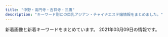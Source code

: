 ```yaml
---
title: "中野・高円寺・吉祥寺・三鷹"
description: "キーワード別にの巨乳アジアン・チャイナエステ嬢情報をまとめました。"
---
```


新着画像と新着キーワードをまとめています。
2021年03月09日の情報です。

<DmmAffiliateIns />
<KeywordTable
  shops={
    [
    {
        "img_links": [
            "http://www.come0.work/{dede:global.cfg_templets_skin/}/picture/cg01.jpg",
            "http://www.come0.work/templets/default/picture/tit2.jpg",
            "http://www.come0.work/templets/default/picture/footer.png",
            "http://www.come0.work/templets/default/picture/top03.png",
            "http://www.come0.work/templets/default/picture/top02.png",
            "http://www.come0.work/templets/default/picture/sys1.jpg",
            "http://www.come0.work/templets/default/picture/tit4.jpg",
            "http://www.come0.work/templets/default/picture/tit1.jpg",
            "http://www.come0.work/uploads/201110/1-201110102F2323.jpg",
            "http://www.come0.work/templets/default/picture/tit5.jpg",
            "http://www.come0.work/templets/default/picture/top01.png",
            "http://www.come0.work/templets/default/picture/tit3.jpg",
            "http://www.come0.work/templets/default/picture/stal.png",
            "http://www.come0.work/uploads/201102/1-201102105649605.jpg",
            "http://www.come0.work/{dede:global.cfg_templets_skin/}/picture/cg02.jpg",
            "http://www.come0.work/uploads/201102/1-201102105636225.jpg"
        ],
        "url": "http://www.come0.work/",
        "name": "\u591c\u6765\u9999",
        "station": "JR\u4e2d\u91ce\u99c5\u5357\u53e3",
        "keywords": {
            "\u4e73": 1
        }
    },
    {
        "station": "JR\u837b\u7aaa\u99c5\u5357\u53e3",
        "name": "Juno\uff5e\u30b8\u30e5\u30ce\u30fc\uff5e",
        "url": "http://www.smamu.net/juno/",
        "keywords": {},
        "img_links": [
            "http://www.smamu.net/juno/view_obj/bn_top_mobile.jpg",
            "http://www.smamu.net/juno/view_event/photo/news1597032313.jpg",
            "http://www.smamu.net/juno/pc_schedule/photo/1608191494-1.jpg",
            "http://www.smamu.net/juno/view_obj/bottom_line_02.png",
            "http://www.smamu.net/juno/news/photo/1597115329.jpg",
            "http://www.smamu.net/juno/news/photo/1597025414.jpg",
            "http://www.smamu.net/juno/pc_schedule/photo/1598442628-1.jpg",
            "http://www.smamu.net/juno/news/photo/1598442628.jpg",
            "http://www.smamu.net/juno/news/photo/1598442872.jpg",
            "http://www.smamu.net/juno/pc_schedule/photo/1597053985-2.jpg",
            "http://www.smamu.net/juno/pc_schedule/photo/1602148966-1.jpg",
            "http://www.smamu.net/juno/pc_schedule/photo/1597025414-2.jpg",
            "http://www.smamu.net/juno/pc_schedule/photo/1597115329-2.jpg",
            "http://www.smamu.net/juno/view_obj/p_head_top.png",
            "http://www.smamu.net/juno/view_obj/hd_top_information.png",
            "http://www.smamu.net/juno/news/photo/news1597028346.jpg",
            "http://www.smamu.net/juno/news/photo/news1608191494.jpg",
            "http://www.smamu.net/juno/pc_schedule/photo/1597114489-1.jpg",
            "http://www.smamu.net/juno/pc_schedule/photo/1597025414-1.jpg",
            "http://www.smamu.net/juno/view_obj/header_01.png",
            "http://www.smamu.net/juno/news/photo/news1602148966.jpg",
            "http://www.smamu.net/juno/news/photo/news1597053985.jpg",
            "http://www.smamu.net/juno/view_event/photo/news1597050580.jpg",
            "http://www.smamu.net/juno/view_obj/p_head_cast.png",
            "http://www.smamu.net/juno/pc_schedule/photo/1597028346-2.jpg",
            "http://www.smamu.net/juno/view_obj/bn_top_reserve.jpg",
            "http://www.smamu.net/juno/pc_schedule/photo/m_noimage.jpg",
            "http://www.smamu.net/juno/view_obj/p_head_price.png",
            "http://www.smamu.net/juno/pc_schedule/photo/1597114489-2.jpg",
            "http://www.smamu.net/juno/pc_schedule/photo/1597028346-1.jpg",
            "http://www.smamu.net/juno/pc_schedule/photo/1602148966-2.jpg",
            "http://www.smamu.net/juno/pc_schedule/photo/1598442872-1.jpg",
            "http://www.smamu.net/juno/view_obj/hd_price_head.png",
            "http://www.smamu.net/juno/view_obj/hd_top_newface.png",
            "http://www.smamu.net/juno/pc_schedule/photo/1597115329-1.jpg",
            "http://www.smamu.net/juno/news/photo/1597114489.jpg",
            "http://www.smamu.net/juno/view_obj/p_head_profile.png",
            "http://www.smamu.net/juno/pc_schedule/photo/1597053985-1.jpg",
            "http://www.smamu.net/juno/view_event/photo/news1597051332.jpg",
            "http://www.smamu.net/juno/upload/20201217-165228satomi_s101.jpg",
            "http://www.smamu.net/juno/pc_schedule/photo/1608191494-2.jpg"
        ]
    },
    {
        "url": "http://kokoro.tyo.cm/",
        "keywords": {
            "C": 12,
            "86": 24,
            "84": 12,
            "D": 60,
            "87": 36
        },
        "img_links": [
            "http://kokoro.tyo.cm/images/room1.jpg",
            "http://kokoro.tyo.cm/images/room8.jpg",
            "http://kokoro.tyo.cm/photos/sites/51/2020/09/2020091807042947.jpg",
            "http://kokoro.tyo.cm/photos/sites/51/2020/07/2020072006112316.jpg",
            "http://kokoro.tyo.cm/images/room5.jpg",
            "http://kokoro.tyo.cm/images/staff0.jpg",
            "http://kokoro.tyo.cm/images/end.png",
            "http://kokoro.tyo.cm/images/s3.png",
            "http://kokoro.tyo.cm/images/s_staff.png",
            "http://kokoro.tyo.cm/photos/sites/51/2020/05/202005280252106.jpg",
            "http://kokoro.tyo.cm/images/room9.jpg",
            "http://kokoro.tyo.cm/photos/sites/51/2020/05/2020052802522685.jpg",
            "http://kokoro.tyo.cm/images/s2.png",
            "http://kokoro.tyo.cm/images/room7.jpg",
            "http://kokoro.tyo.cm/images/room10.jpg",
            "http://kokoro.tyo.cm/images/s1.png",
            "http://kokoro.tyo.cm/images/staff_line.png",
            "http://kokoro.tyo.cm/images/s_link.png",
            "http://kokoro.tyo.cm/photos/sites/51/2020/05/2020052802515180.jpg",
            "http://kokoro.tyo.cm/images/top.png",
            "http://kokoro.tyo.cm/images/room4.jpg",
            "http://kokoro.tyo.cm/images/room3.jpg",
            "http://kokoro.tyo.cm/images/room6.jpg",
            "http://kokoro.tyo.cm/images/room2.jpg"
        ],
        "name": "kokoro",
        "station": "JR\u837b\u7aaa\u99c5\u5357\u53e3"
    },
    {
        "station": "\u4e0a\u77f3\u795e\u4e95\u99c5\u5357\u53e3",
        "url": "http://arm-esthe.com/",
        "keywords": {},
        "img_links": [
            "http://arm-esthe.com/images/news_bj3.jpg",
            "http://arm-esthe.com/images/s_staff.png",
            "http://arm-esthe.com/staff/kaori/01.jpg",
            "http://arm-esthe.com/staff/nana/01.jpg",
            "http://arm-esthe.com/images/staff0.jpg",
            "http://arm-esthe.com/images/s_news.png",
            "http://arm-esthe.com/images/staff_bj3.jpg",
            "http://arm-esthe.com/staff/maya/01.jpg",
            "http://arm-esthe.com/images/s_link.png",
            "http://arm-esthe.com/images/top.jpg"
        ],
        "name": "\u30d0\u30ca\u30ca"
    },
    {
        "station": "JR\u4e2d\u91ce\u99c5\u5317\u53e3",
        "img_links": [
            "http://www.barbie.relaxmens.com/images/top003.png",
            "http://www.barbie.relaxmens.com/photo_news/upimg/591105f880da30e0de_1.jpg",
            "http://www.barbie.relaxmens.com/images/nav-006.png",
            "http://www.barbie.relaxmens.com/photo_news/upimg/591105f880da30e0de_2.jpg",
            "http://www.barbie.relaxmens.com/images/tel.png",
            "http://www.barbie.relaxmens.com/photo_news/upimg/859026040a3f63922e_0.jpg",
            "http://www.barbie.relaxmens.com/files/001.jpg",
            "http://www.barbie.relaxmens.com/images/nav-005.png",
            "http://www.barbie.relaxmens.com/images/nav-004.png",
            "http://www.barbie.relaxmens.com/files/002.jpg",
            "http://www.barbie.relaxmens.com/images/nav-001.png",
            "http://www.barbie.relaxmens.com/images/top01.png",
            "http://www.barbie.relaxmens.com/images/nav-002.png",
            "http://www.barbie.relaxmens.com/images/osusume01.png",
            "http://www.barbie.relaxmens.com/photo_news/upimg/591105f880da30e0de_0.jpg",
            "http://www.barbie.relaxmens.com/files/003.jpg",
            "http://www.barbie.relaxmens.com/images/nav-003.png",
            "http://www.barbie.relaxmens.com/images/top02-left.png"
        ],
        "name": "Barbie \uff5e\u30d0\u30fc\u30d3\u30fc\uff5e",
        "keywords": {},
        "url": "http://www.barbie.relaxmens.com/"
    },
    {
        "keywords": {},
        "img_links": [
            "http://lh.estx.net/images/index_15.png",
            "http://lh.estx.net/images/index_06.png",
            "http://lh.estx.net/images/index_17.png",
            "http://lh.estx.net/images/index2_10.png",
            "http://lh.estx.net/staff/1.jpg",
            "http://lh.estx.net/images/index_05.png",
            "http://lh.estx.net/images/index_10.png",
            "http://lh.estx.net/staff/4.jpg",
            "http://lh.estx.net/images/index_19.png",
            "http://lh.estx.net/staff/2.jpg",
            "http://lh.estx.net/images/index_08.png",
            "http://lh.estx.net/images/index_07.png",
            "http://lh.estx.net/images/index_11.png",
            "http://lh.estx.net/images/staff_11.png",
            "http://lh.estx.net/images/index_13.png",
            "http://lh.estx.net/images/index_09.png",
            "http://lh.estx.net/images/index_16.png",
            "http://lh.estx.net/images/index_04.png",
            "http://lh.estx.net/staff/3.jpg",
            "http://lh.estx.net/images/index_02.png"
        ],
        "name": "Love Honey \uff5e\u30e9\u30d6\u30fb\u30cf\u30cb\u30fc\uff5e",
        "url": "http://lh.estx.net/",
        "station": "JR\u897f\u837b\u7aaa\u99c5\u5317\u53e3"
    },
    {
        "url": "http://doremi.estheya.com/",
        "name": "DoReMi -\u30c9\u30ec\u30df-",
        "keywords": {
            "85": 1,
            "90": 1,
            "C": 2,
            "D": 1,
            "88": 1
        },
        "station": "JR\u837b\u7aaa\u99c5\u897f\u53e3",
        "img_links": [
            "http://doremi.estheya.com/images/call.png",
            "http://doremi.estheya.com/css/tel04.png",
            "http://doremi.estheya.com/css/f-tel03.png",
            "http://doremi.estheya.com/css/staff/staff003.png",
            "http://doremi.estheya.com/css/head.png",
            "http://doremi.estheya.com/css/top02.png",
            "http://doremi.estheya.com/css/staff/staff01.png",
            "http://doremi.estheya.com/css/staff/staff02.png",
            "http://doremi.estheya.com/css/top04.png"
        ]
    },
    {
        "station": "JR\u837b\u7aaa\u99c5\u5317\u53e3",
        "url": "https://pureheart.tokyo/",
        "img_links": [
            "https://pureheart.tokyo/sites/default/files/inline-images/PA311702.jpg",
            "https://pureheart.tokyo/sites/default/files/pictures/2020-04/erina_005.jpg",
            "https://pureheart.tokyo/sites/default/files/pictures/2018-12/shizuka_001_2.jpg",
            "https://pureheart.tokyo/sites/default/files/pictures/2019-05/44D9B271-E871-4A0F-B72E-7C8385588897.jpeg",
            "https://pureheart.tokyo/sites/default/files/styles/large/public/pictures/2019-01/arisa_003.jpg",
            "https://pureheart.tokyo/sites/default/files/pictures/2019-01/arisa_003.jpg",
            "https://pureheart.tokyo/sites/default/files/pictures/2018-06/emi_001.jpg",
            "https://pureheart.tokyo/sites/default/files/pictures/2018-06/noa_001.jpg",
            "https://pureheart.tokyo/sites/default/files/pictures/2018-06/serina_001.jpg",
            "https://pureheart.tokyo/sites/default/files/pictures/2018-06/ran_001.jpg",
            "https://pureheart.tokyo/sites/default/files/pictures/2020-04/ai_003.jpg",
            "https://pureheart.tokyo/sites/default/files/pictures/2021-02/rio_001_0.jpg",
            "https://pureheart.tokyo/sites/default/files/pictures/2021-01/rize_004_1.jpg",
            "https://pureheart.tokyo/sites/default/files/styles/large/public/pictures/2021-02/rio_001_0.jpg",
            "https://pureheart.tokyo/sites/default/files/inline-images/PA311701.jpg",
            "https://pureheart.tokyo/sites/default/files/styles/large/public/pictures/2018-06/ran_001.jpg",
            "https://pureheart.tokyo/sites/default/files/pictures/2020-06/riri_001.jpg",
            "https://pureheart.tokyo/sites/default/files/pictures/2018-09/miyuki_002_0.jpg",
            "https://pureheart.tokyo/sites/default/files/pictures/2018-06/aya_001.jpg"
        ],
        "keywords": {
            "\u5de8\u4e73": 1,
            "\u4e73": 1,
            "F": 1,
            "\u304a\u3063\u3071\u3044": 1,
            "\u30bb\u30af\u30b7\u30fc": 2
        },
        "name": "Pure Heart"
    },
    {
        "name": "\u6fc0\u5b89\u7f8e\u4eba",
        "keywords": {
            "C": 13,
            "88": 4,
            "89": 8,
            "90": 12,
            "\u80f8": 1
        },
        "station": "JR\u4e2d\u91ce\u99c5\u5317\u53e3",
        "img_links": [
            "http://happy.esnavi.work/2/uploadimg/1595870725.jpeg",
            "http://happy.esnavi.work/mobile.jpg",
            "http://happy.esnavi.work/top.jpg",
            "http://happy.esnavi.work/2/uploadimg/1592499472.jpeg",
            "http://happy.esnavi.work/room1.jpg",
            "http://happy.esnavi.work/2/uploadimg/1592489482.jpeg",
            "http://happy.esnavi.work/2/uploadimg/1593433507.jpeg",
            "http://happy.esnavi.work/room2.jpg",
            "http://happy.esnavi.work/room3.jpg",
            "http://happy.esnavi.work/2/uploadimg/1591883779.jpeg",
            "http://happy.esnavi.work/room4.jpg",
            "http://happy.esnavi.work/2/uploadimg/1591884128.jpeg"
        ],
        "url": "http://happy.esnavi.work/"
    },
    {
        "keywords": {
            "88": 22,
            "83": 10,
            "D": 22,
            "84": 22,
            "E": 44,
            "90": 22,
            "C": 10
        },
        "station": "JR\u5409\u7965\u5bfa\u99c5\u5317\u53e3",
        "img_links": [
            "http://flower.este.work/clock-5cc2bd5bcb7451b383ea47c700e43ebef3d82c1ed848c3d687cdd456fbe5589c.png",
            "http://flower.este.work/2/uploadimg/1605327663.jpg",
            "http://flower.este.work/2/uploadimg/1594008592.jpg",
            "http://flower.este.work/2/uploadimg/1605325605.jpg",
            "http://flower.este.work/2/uploadimg/1605325806.jpg",
            "http://flower.este.work/tel-c3a2f172a4364233cf4953ba8413cf3ce106683e214ac163f0bcec0a8d4147e4.png",
            "http://flower.este.work/road01.jpg",
            "http://flower.este.work/2/uploadimg/1582955908.jpg",
            "http://flower.este.work/road02.jpg",
            "http://flower.este.work/2/uploadimg/1605325559.jpg",
            "http://flower.este.work/2/uploadimg/1588680350.jpg",
            "http://flower.este.work/2/uploadimg/1582956078.jpg",
            "http://flower.este.work/road03.jpg",
            "http://flower.este.work/road04.jpg",
            "http://flower.este.work/2/uploadimg/1582956017.jpg"
        ],
        "name": "Flower",
        "url": "http://flower.este.work/"
    },
    {
        "keywords": {
            "C": 42,
            "D": 9,
            "F": 9,
            "88": 9,
            "E": 36,
            "87": 36,
            "82": 9,
            "86": 27,
            "90": 9
        },
        "url": "https://aroma-pure.tyo.cm/",
        "station": "\u65b0\u9ad8\u5186\u5bfa\u99c51\u756a\u51fa\u53e3",
        "img_links": [
            "https://aroma-pure.tyo.cm/photos/sites/21/2021/01/2021010411495688.jpg",
            "https://aroma-pure.tyo.cm/images/line1.png",
            "https://aroma-pure.tyo.cm/photos/sites/21/2021/01/202101041312445.jpg",
            "https://aroma-pure.tyo.cm/photos/sites/21/2021/01/2021010411582271.jpg",
            "https://aroma-pure.tyo.cm/images/zi_staff.png",
            "https://aroma-pure.tyo.cm/photos/sites/21/2021/01/2021010414382373.jpeg",
            "https://aroma-pure.tyo.cm/photos/sites/21/2021/01/2021010414411693.jpg",
            "https://aroma-pure.tyo.cm/photos/sites/21/2021/01/2021010413124668-e1611114001287.jpg",
            "https://aroma-pure.tyo.cm/images/s_news.png",
            "https://aroma-pure.tyo.cm/images/room4.jpg",
            "https://aroma-pure.tyo.cm/images/staff_bj4.png",
            "https://aroma-pure.tyo.cm/photos/sites/21/2021/01/2021010413124668.jpg",
            "https://aroma-pure.tyo.cm/images/room3.jpg",
            "https://aroma-pure.tyo.cm/photos/sites/21/2021/01/202101041150360-e1611114029954.jpg",
            "https://aroma-pure.tyo.cm/photos/sites/21/2021/02/2021021616401786.jpeg",
            "https://aroma-pure.tyo.cm/images/room2.jpg",
            "https://aroma-pure.tyo.cm/images/room1.jpg",
            "https://aroma-pure.tyo.cm/images/staff0.jpg",
            "https://aroma-pure.tyo.cm/photos/sites/21/2021/01/202101041150360.jpg",
            "https://aroma-pure.tyo.cm/photos/sites/21/2021/01/202101041441242.jpeg",
            "https://aroma-pure.tyo.cm/images/info.jpg",
            "https://aroma-pure.tyo.cm/photos/sites/21/2021/01/2021010414393769.jpeg",
            "https://aroma-pure.tyo.cm/images/top.jpg"
        ],
        "name": "Lotus\u30fb\u30ed\u30fc\u30bf\u30b9"
    },
    {
        "station": "JR\u4e2d\u91ce\u99c5\u5317\u53e3",
        "name": "\u3075\u308c\u3042\u3044",
        "url": "http://fureai-massage.info/",
        "img_links": [
            "http://fureai-massage.info/img/st4.jpg",
            "http://fureai-massage.info/i/img/acc3.jpg",
            "http://fureai-massage.info/i/img/st28.jpg",
            "http://fureai-massage.info/img/acc1.jpg",
            "http://fureai-massage.info/img/mo.png",
            "http://fureai-massage.info/img/botton.jpg",
            "http://fureai-massage.info/i/img/acc4.jpg",
            "http://fureai-massage.info/i/img/r3.jpg",
            "http://fureai-massage.info/i/img/st6.jpg",
            "http://fureai-massage.info/img/st7.jpg",
            "http://fureai-massage.info/img/acc2.jpg",
            "http://fureai-massage.info/i/img/acc1.jpg",
            "http://fureai-massage.info/i/img/st2.jpg",
            "http://fureai-massage.info/i/img/st7.jpg",
            "http://fureai-massage.info/i/img/r1.jpg",
            "http://fureai-massage.info/i/img/r4.jpg",
            "http://fureai-massage.info/img/st28.jpg",
            "http://fureai-massage.info/img/st6.jpg",
            "http://fureai-massage.info/i/img/acc2.jpg",
            "http://fureai-massage.info/img/fla.jpg",
            "http://fureai-massage.info/i/img/st4.jpg",
            "http://fureai-massage.info/i/img/r2.jpg",
            "http://fureai-massage.info/img/acc3.jpg",
            "http://fureai-massage.info/img/acc4.jpg",
            "http://fureai-massage.info/img/st2.jpg"
        ],
        "keywords": {
            "E": 2,
            "85": 6,
            "D": 6,
            "84": 2,
            "86": 2,
            "C": 9
        }
    },
    {
        "img_links": [
            "http://oil-msg.com/satsuki/images/p-3.jpg",
            "http://oil-msg.com/satsuki/images/price_oillymph.png",
            "http://oil-msg.com/satsuki/images/symbol_red.png",
            "http://oil-msg.com/satsuki/images/price_awaawa-1.png",
            "http://oil-msg.com/satsuki/images/t-3.png",
            "http://oil-msg.com/satsuki/images/p-1.jpg",
            "http://oil-msg.com/satsuki/images/osirase-1.jpg",
            "http://oil-msg.com/satsuki/images/p-6.jpg",
            "http://oil-msg.com/satsuki/images/price_other.png",
            "http://oil-msg.com/satsuki/images/p-2.jpg",
            "http://oil-msg.com/satsuki/images/p-5.jpg",
            "http://oil-msg.com/satsuki/images/mainImages.jpg",
            "http://oil-msg.com/satsuki/images/copy.jpg",
            "http://oil-msg.com/satsuki/images/campaign.jpg",
            "http://oil-msg.com/satsuki/images/p-4.jpg",
            "http://oil-msg.com/satsuki/images/price_awaawa-2.png",
            "http://oil-msg.com/satsuki/images/back.png",
            "http://oil-msg.com/satsuki/images/bnr_restart.jpg",
            "http://oil-msg.com/satsuki/images/osirase.jpg",
            "http://oil-msg.com/satsuki/images/price_awaawa-3.png",
            "http://oil-msg.com/satsuki/images/price_awaawa.png",
            "http://oil-msg.com/satsuki/images/special_campaign.jpg"
        ],
        "url": "http://oil-msg.com/satsuki/",
        "name": "\u5f69\u6708",
        "station": "JR\u897f\u837b\u7aaa\u99c5\u5317\u53e3",
        "keywords": {}
    },
    {
        "keywords": {
            "E": 3,
            "D": 3,
            "86": 6
        },
        "img_links": [
            "http://aroma-relax.blue/images/slider/slide3s.png",
            "http://aroma-relax.blue/images/slider/slide1.png",
            "http://aroma-relax.blue/images/slider/slide2s.png",
            "http://aroma-relax.blue/images/a3.jpg",
            "http://aroma-relax.blue/images/qr.jpg",
            "http://aroma-relax.blue/images/an_4_01.jpg",
            "http://aroma-relax.blue/images/an_6_02.jpg",
            "http://aroma-relax.blue/images/a4.jpg",
            "http://aroma-relax.blue/images/staff_images/cg07.jpg",
            "http://aroma-relax.blue/images/r2.jpg",
            "http://aroma-relax.blue/images/an_1_02.jpg",
            "http://aroma-relax.blue/images/an_5_02.jpg",
            "http://aroma-relax.blue/images/r3.jpg",
            "http://aroma-relax.blue/images/an_6_01.jpg",
            "http://aroma-relax.blue/images/an_3_01.jpg",
            "http://aroma-relax.blue/images/slider/slide3.png",
            "http://aroma-relax.blue/images/r6.jpg",
            "http://aroma-relax.blue/images/r1.jpg",
            "http://aroma-relax.blue/images/an_2_01.jpg",
            "http://aroma-relax.blue/images/an_2_02.jpg",
            "http://aroma-relax.blue/images/an_1_01.jpg",
            "http://aroma-relax.blue/images/an_5_01.jpg",
            "http://aroma-relax.blue/images/slider/slide2.png",
            "http://aroma-relax.blue/images/staff_images/cg05.jpg",
            "http://aroma-relax.blue/images/index_01.jpg",
            "http://aroma-relax.blue/images/slider/slide1s.png",
            "http://aroma-relax.blue/images/staff_images/cg08.jpg",
            "http://aroma-relax.blue/images/line.jpg",
            "http://aroma-relax.blue/images/an_4_02.jpg",
            "http://aroma-relax.blue/images/staff_images/cg03.jpg",
            "http://aroma-relax.blue/images/a1.jpg",
            "http://aroma-relax.blue/images/staff_images/cg02.jpg",
            "http://aroma-relax.blue/images/ff.jpg",
            "http://aroma-relax.blue/images/no.png",
            "http://aroma-relax.blue/images/a2.jpg",
            "http://aroma-relax.blue/images/staff_images/cg01.jpg",
            "http://aroma-relax.blue/images/r4.jpg",
            "http://aroma-relax.blue/images/r5.jpg",
            "http://aroma-relax.blue/images/an_3_02.jpg"
        ],
        "url": "http://aroma-relax.blue/",
        "station": "JR\u9ad8\u5186\u5bfa\u99c5\u5357\u53e3",
        "name": "\u3086\u304d\u59eb"
    },
    {
        "name": "\u5922\u306e\u5bb6",
        "img_links": [
            "http://www.yumenoie.aromanv.com/files/021.jpg",
            "http://www.yumenoie.aromanv.com/photo_news/upimg/50542603347d614cd1_0.jpg",
            "http://www.yumenoie.aromanv.com/files/003.jpg",
            "http://www.yumenoie.aromanv.com/images/m-top-right02.jpg",
            "http://www.yumenoie.aromanv.com/files/014-02.jpg",
            "http://www.yumenoie.aromanv.com/files/011.jpg",
            "http://www.yumenoie.aromanv.com/images/m-top02.jpg",
            "http://www.yumenoie.aromanv.com/photo_news/upimg/765155fc710510dd3a_0.jpg",
            "http://www.yumenoie.aromanv.com/files/006.jpg",
            "http://www.yumenoie.aromanv.com/images/m-right.jpg",
            "http://www.yumenoie.aromanv.com/files/013.jpg",
            "http://www.yumenoie.aromanv.com/files/018-02.jpg",
            "http://www.yumenoie.aromanv.com/files/006-02.jpg",
            "http://www.yumenoie.aromanv.com/images/m-left.jpg",
            "http://www.yumenoie.aromanv.com/images/m-head.jpg",
            "http://www.yumenoie.aromanv.com/images/m-top-right04.jpg",
            "http://www.yumenoie.aromanv.com/files/018.jpg",
            "http://www.yumenoie.aromanv.com/images/m-top-right01.jpg",
            "http://www.yumenoie.aromanv.com/files/019-02.jpg",
            "http://www.yumenoie.aromanv.com/files/010-02.jpg",
            "http://www.yumenoie.aromanv.com/images/top-left01.jpg",
            "http://www.yumenoie.aromanv.com/files/012-02.jpg",
            "http://www.yumenoie.aromanv.com/files/017.jpg",
            "http://www.yumenoie.aromanv.com/files/002.jpg",
            "http://www.yumenoie.aromanv.com/photo_news/upimg/402235fb7410b2aa2b_0.jpg",
            "http://www.yumenoie.aromanv.com/files/016.jpg",
            "http://www.yumenoie.aromanv.com/files/001-02.jpg",
            "http://www.yumenoie.aromanv.com/files/002-02.jpg",
            "http://www.yumenoie.aromanv.com/files/003-02.jpg",
            "http://www.yumenoie.aromanv.com/files/007.jpg",
            "http://www.yumenoie.aromanv.com/files/019.jpg",
            "http://www.yumenoie.aromanv.com/files/017-02.jpg",
            "http://www.yumenoie.aromanv.com/photo_news/upimg/473076013a2f5de951_0.jpg",
            "http://www.yumenoie.aromanv.com/files/015-02.jpg",
            "http://www.yumenoie.aromanv.com/files/012.jpg",
            "http://www.yumenoie.aromanv.com/files/011-02.jpg",
            "http://www.yumenoie.aromanv.com/files/005-02.jpg",
            "http://www.yumenoie.aromanv.com/files/014.jpg",
            "http://www.yumenoie.aromanv.com/files/020.jpg",
            "http://www.yumenoie.aromanv.com/files/013-02.jpg",
            "http://www.yumenoie.aromanv.com/files/010.jpg",
            "http://www.yumenoie.aromanv.com/files/007-02.jpg",
            "http://www.yumenoie.aromanv.com/images/call.png",
            "http://www.yumenoie.aromanv.com/images/m-top-right03.jpg",
            "http://www.yumenoie.aromanv.com/files/004-02.jpg",
            "http://www.yumenoie.aromanv.com/files/020-02.jpg",
            "http://www.yumenoie.aromanv.com/files/021-02.jpg",
            "http://www.yumenoie.aromanv.com/files/005.jpg",
            "http://www.yumenoie.aromanv.com/files/016-02.jpg",
            "http://www.yumenoie.aromanv.com/images/m-yejiao.jpg",
            "http://www.yumenoie.aromanv.com/photo_news/upimg/2306160408316d7528_0.jpg",
            "http://www.yumenoie.aromanv.com/files/009.jpg",
            "http://www.yumenoie.aromanv.com/files/009-02.jpg",
            "http://www.yumenoie.aromanv.com/files/004.jpg",
            "http://www.yumenoie.aromanv.com/files/001.jpg",
            "http://www.yumenoie.aromanv.com/files/015.jpg"
        ],
        "keywords": {
            "D": 28,
            "F": 2,
            "87": 22,
            "86": 16,
            "C": 8
        },
        "url": "http://www.yumenoie.aromanv.com/",
        "station": "\u4e0a\u77f3\u795e\u4e95\u99c5\u5357\u53e3"
    },
    {
        "url": "http://sweet-honey.jpn.mn/",
        "station": "JR\u837b\u7aaa\u99c5\u897f\u53e32",
        "name": "\u30b9\u30a4\u30fc\u30c8\u30cf\u30cb\u30fc",
        "keywords": {
            "E": 2,
            "85": 12,
            "86": 14,
            "87": 10,
            "D": 38,
            "\u30bb\u30af\u30b7\u30fc": 1,
            "88": 4
        },
        "img_links": [
            "http://sweet-honey.jpn.mn/photos/sites/68/2021/02/202102191912083.jpg",
            "http://sweet-honey.jpn.mn/photos/sites/68/2019/12/2019121009263189.jpg",
            "http://sweet-honey.jpn.mn/images/room4.jpg",
            "http://sweet-honey.jpn.mn/images/mainimg01.png",
            "http://sweet-honey.jpn.mn/photos/sites/68/2020/06/2020060401504832.jpg",
            "http://sweet-honey.jpn.mn/photos/sites/68/2020/12/2020120106175599.jpg",
            "http://sweet-honey.jpn.mn/photos/sites/68/2020/09/2020092908051538.jpg",
            "http://sweet-honey.jpn.mn/images/mainimg02.png",
            "http://sweet-honey.jpn.mn/photos/sites/68/2020/11/2020111901330367.jpg",
            "http://sweet-honey.jpn.mn/images/ico01.png",
            "http://sweet-honey.jpn.mn/photos/sites/68/2021/03/202103011432261.jpg",
            "http://sweet-honey.jpn.mn/photos/sites/68/2021/01/2021012611140172.jpg",
            "http://sweet-honey.jpn.mn/photos/sites/68/2020/10/2020100307252790.jpg",
            "http://sweet-honey.jpn.mn/photos/sites/68/2021/01/2021012611141055.jpg",
            "http://sweet-honey.jpn.mn/photos/sites/68/2021/02/2021022218491863.jpg",
            "http://sweet-honey.jpn.mn/photos/sites/68/2021/01/2021012112500887.jpg",
            "http://sweet-honey.jpn.mn/photos/sites/68/2021/03/202103011433158.jpg",
            "http://sweet-honey.jpn.mn/photos/sites/68/2020/12/2020121102071696.jpg",
            "http://sweet-honey.jpn.mn/images/side_link01.png",
            "http://sweet-honey.jpn.mn/images/room1.jpg",
            "http://sweet-honey.jpn.mn/photos/sites/68/2020/11/2020111901322238.jpg",
            "http://sweet-honey.jpn.mn/images/room4.png",
            "http://sweet-honey.jpn.mn/photos/sites/68/2020/12/2020120908151915.jpg",
            "http://sweet-honey.jpn.mn/images/room2.jpg",
            "http://sweet-honey.jpn.mn/photos/sites/68/2019/12/2019121009263018.jpg",
            "http://sweet-honey.jpn.mn/images/room2.png",
            "http://sweet-honey.jpn.mn/photos/sites/68/2021/03/2021030114320278.jpg",
            "http://sweet-honey.jpn.mn/photos/sites/68/2020/12/2020120908160033.jpg",
            "http://sweet-honey.jpn.mn/photos/sites/68/2020/06/2020060401530098.jpg",
            "http://sweet-honey.jpn.mn/photos/sites/68/2019/12/2019122903172745.jpg",
            "http://sweet-honey.jpn.mn/images/room5.jpg",
            "http://sweet-honey.jpn.mn/photos/sites/68/2019/12/2019121009263013.jpg",
            "http://sweet-honey.jpn.mn/images/side_link02.png",
            "http://sweet-honey.jpn.mn/photos/sites/68/2019/12/2019122903172723.jpg",
            "http://sweet-honey.jpn.mn/images/side_link03.png",
            "http://sweet-honey.jpn.mn/photos/sites/68/2020/10/2020102804385899.jpg"
        ]
    },
    {
        "img_links": [
            "http://relax-free.info/rose/images/bar-greeting.png",
            "http://relax-free.info/rose/images/bill3.jpg",
            "http://relax-free.info/rose/images/bill1.jpg",
            "http://relax-free.info/rose/images/t4.jpg",
            "http://relax-free.info/rose/images/bar-sejutu.png",
            "http://relax-free.info/rose/images/t2.jpg",
            "http://relax-free.info/rose/images/s1.jpg",
            "http://relax-free.info/rose/images/s3.jpg",
            "http://relax-free.info/rose/images/s2.jpg",
            "http://relax-free.info/rose/images/bill2.jpg",
            "http://relax-free.info/rose/images/s4.jpg",
            "http://relax-free.info/rose/images/bill5.jpg",
            "http://relax-free.info/rose/images/t1.jpg",
            "http://relax-free.info/rose/images/bill4.jpg",
            "http://relax-free.info/rose/images/t3.jpg"
        ],
        "keywords": {
            "C": 1
        },
        "name": "\u30ed\u30fc\u30ba",
        "station": "JR\u6771\u4e2d\u91ce\u99c5\u897f\u53e3",
        "url": "http://relax-free.info/rose/"
    },
    {
        "img_links": [
            "http://www.es-koi.link/img/nana1.jpg",
            "http://www.es-koi.link/images/staff_t.jpg",
            "http://www.es-koi.link/images/8.jpg",
            "http://www.es-koi.link/images/6.jpg",
            "http://www.es-koi.link/images/head.jpg",
            "http://www.es-koi.link/images/2.jpg",
            "http://www.es-koi.link/images/news.jpg",
            "http://www.es-koi.link/images/int1.jpg",
            "http://www.es-koi.link/img/mimi1.jpg",
            "http://www.es-koi.link/images/ais.jpg",
            "http://www.es-koi.link/images/sys1.jpg",
            "http://www.es-koi.link/images/5.jpg",
            "http://www.es-koi.link/images/7.jpg",
            "http://www.es-koi.link/img/yuyu1.jpg",
            "http://www.es-koi.link/images/tel.jpg",
            "http://www.es-koi.link/images/interior_t.jpg",
            "http://www.es-koi.link/images/3.jpg",
            "http://www.es-koi.link/images/info.jpg",
            "http://www.es-koi.link/img/raki1.jpg",
            "http://www.es-koi.link/img/aoi1.jpg",
            "http://www.es-koi.link/images/int2.jpg",
            "http://www.es-koi.link/images/line.png",
            "http://www.es-koi.link/images/mobile.jpg",
            "http://www.es-koi.link/img/sayuri1.jpg",
            "http://www.es-koi.link/images/sys2.jpg"
        ],
        "url": "http://www.es-koi.link/",
        "name": "\u6843\u306e\u5fc3",
        "station": "JR\u897f\u837b\u7aaa\u99c5\u5357\u53e3",
        "keywords": {}
    },
    {
        "name": "\u9999\u604b",
        "station": "\u65b9\u5357\u753a\u99c52\u756a\u51fa\u53e3",
        "keywords": {},
        "img_links": [],
        "url": "https://xyz-relax.com/"
    },
    {
        "keywords": {},
        "name": "CUTE",
        "img_links": [],
        "url": "https://cc-relax.com/",
        "station": "\u65b9\u5357\u753a\u99c52\u756a\u51fa\u53e3"
    },
    {
        "img_links": [
            "http://cutiehoney.estx.net/images/index_11.jpg",
            "http://cutiehoney.estx.net/images/index_04.jpg",
            "http://cutiehoney.estx.net/staff/3/1.jpg",
            "http://cutiehoney.estx.net/images/new_10.jpg",
            "http://cutiehoney.estx.net/images/s3.jpg",
            "http://cutiehoney.estx.net/images/index_07.jpg",
            "http://cutiehoney.estx.net/staff/2/1.jpg",
            "http://cutiehoney.estx.net/images/index_02.jpg",
            "http://cutiehoney.estx.net/images/s2.jpg",
            "http://cutiehoney.estx.net/staff/1/1.jpg",
            "http://cutiehoney.estx.net/images/new_08.jpg",
            "http://cutiehoney.estx.net/images/index_10.jpg",
            "http://cutiehoney.estx.net/images/staff_08.jpg",
            "http://cutiehoney.estx.net/images/s1.jpg",
            "http://cutiehoney.estx.net/images/index_05.jpg",
            "http://cutiehoney.estx.net/images/staff_06.jpg"
        ],
        "name": "Cutie Honey \uff5e\u30ad\u30e5\u30fc\u30c6\u30a3\u30fc\u30cf\u30cb\u30fc\uff5e",
        "keywords": {},
        "station": "\u897f\u837b\u7aaa\u99c5\u5317\u53e3",
        "url": "http://cutiehoney.estx.net/"
    },
    {
        "img_links": [
            "http://www.suityuka.info/i/images/yuri1.jpg",
            "http://suityuka.info/img/miki1.jpg",
            "http://suityuka.info/i/gals/miki1.jpg",
            "http://suityuka.info/images/m03.jpg",
            "http://suityuka.info/images/m04.jpg",
            "http://suityuka.info/images/m02.jpg",
            "http://www.suityuka.info/images/m02.jpg",
            "http://suityuka.info/i/gals/rumi1.jpg",
            "http://www.suityuka.info/img/miho1.jpg",
            "http://suityuka.info/img/rumi1.jpg",
            "http://suityuka.info/i/images/yuri1.jpg",
            "http://www.suityuka.info/img/yuri1.jpg",
            "http://suityuka.info/i/gals/yuri1.jpg",
            "http://suityuka.info/img/yuri1.jpg",
            "http://suityuka.info/img/miho1.jpg",
            "http://suityuka.info/i/gals/miho1.jpg",
            "http://www.suityuka.info/img/miki1.jpg",
            "http://www.suityuka.info/images/m03.jpg",
            "http://suityuka.info/img/mihoi1.jpg",
            "http://www.suityuka.info/images/m04.jpg"
        ],
        "url": "http://suityuka.info/",
        "station": "\u4e2d\u91ce\u5742\u4e0a\u99c5A1\u53e3",
        "keywords": {
            "88": 6,
            "89": 6,
            "85": 2
        },
        "name": "\u6c34\u4e2d\u82b1"
    },
    {
        "name": "Cherry-\u30c1\u30a7\u30ea\u30fc-",
        "img_links": [
            "http://relax-esthe.blue/images/cg4.jpg",
            "http://relax-esthe.blue/images/s5.jpg",
            "http://relax-esthe.blue/images/cg3.jpg",
            "http://relax-esthe.blue/images/s3.jpg",
            "http://relax-esthe.blue/images/cg1.jpg",
            "http://relax-esthe.blue/images/s2.jpg",
            "http://relax-esthe.blue/images/bnr200.jpg",
            "http://relax-esthe.blue/images/mobile.jpg",
            "http://relax-esthe.blue/images/cg2.jpg",
            "http://relax-esthe.blue/images/s1.jpg"
        ],
        "url": "http://relax-esthe.blue/",
        "station": "\u4e95\u837b\u99c5\u5357\u53e3",
        "keywords": {}
    },
    {
        "url": "http://grace-ogikubo.link/",
        "keywords": {},
        "name": "\u30b0\u30ec\u30fc\u30b9",
        "station": "JR\u837b\u7aaa\u99c5\u5317\u53e3",
        "img_links": [
            "http://grace-ogikubo.link/_src/46513788/img20180515000939349207.png",
            "http://grace-ogikubo.link/_src/46513792/img20180515000939366224.png",
            "http://grace-ogikubo.link/_src/48518202/img20201002172121373632.png",
            "http://grace-ogikubo.link/_src/48518203/img20201002172121418956.png",
            "http://grace-ogikubo.link/_src/18502258/_dsf0569.jpg",
            "http://grace-ogikubo.link/_src/18502409/slider1.jpg",
            "http://grace-ogikubo.link/_src/18502259/gg1.png",
            "http://grace-ogikubo.link/_src/49556469/img20201029190543267488.png",
            "http://grace-ogikubo.link/_src/18502424/img20180520131800398045.png",
            "http://grace-ogikubo.link/_src/18502309/img20160905232400497638.png",
            "http://grace-ogikubo.link/_src/18502313/img20160905232432223316.png",
            "http://grace-ogikubo.link/_src/18502372/img20160907013218046305.png",
            "http://grace-ogikubo.link/_src/18502375/img20160907013331366028.png",
            "http://grace-ogikubo.link/_src/51290507/img20210201120516241881.png",
            "http://grace-ogikubo.link/_src/18502272/line1.png",
            "http://grace-ogikubo.link/_src/18502315/img20160905232445224246.png",
            "http://grace-ogikubo.link/_src/33848818/img20190304223459260987.png",
            "http://grace-ogikubo.link/_src/22326430/sign.png",
            "http://grace-ogikubo.link/_src/48517939/img20201002172121373632.png",
            "http://grace-ogikubo.link/_src/18502327/img20160906032301604001.png",
            "http://grace-ogikubo.link/_src/18502435/img20180514232217540570.png",
            "http://grace-ogikubo.link/_src/38258164/img20191226185648441738.png",
            "http://grace-ogikubo.link/_src/46513721/img20180515000939399763.png",
            "http://grace-ogikubo.link/_src/46513773/img20191210193133198345.png",
            "http://grace-ogikubo.link/_src/18502422/img20191001123048353708.png",
            "http://grace-ogikubo.link/_src/48517942/img20201002172121418956.png",
            "http://grace-ogikubo.link/_src/38258161/img20191226185648441738.png",
            "http://grace-ogikubo.link/_src/18502332/sign.png",
            "http://grace-ogikubo.link/_src/18502252/sign.png",
            "http://grace-ogikubo.link/_src/18502420/img20191001122905775719.png",
            "http://grace-ogikubo.link/_src/18502350/ss1.png",
            "http://grace-ogikubo.link/_src/49556483/img20201029190543267488.png",
            "http://grace-ogikubo.link/_src/18502257/_dsf0560.jpg",
            "http://grace-ogikubo.link/_src/18502412/1.jpg",
            "http://grace-ogikubo.link/_src/22329262/img20180515003004409500.png",
            "http://grace-ogikubo.link/_src/18502282/bloc.png",
            "http://grace-ogikubo.link/_src/18502411/slider3.jpg",
            "http://grace-ogikubo.link/_src/46513791/img20191210193133198345.png",
            "http://grace-ogikubo.link/_src/36050696/img20191009182552057053.png",
            "http://grace-ogikubo.link/_src/22329248/img20180515000939399763.png",
            "http://grace-ogikubo.link/_src/18502283/toho.png",
            "http://grace-ogikubo.link/_src/33847584/img20180515000939321049.png",
            "http://grace-ogikubo.link/_src/18502255/wechatimg584_20190422220534557.jpg",
            "http://grace-ogikubo.link/_src/18502383/line4.png",
            "http://grace-ogikubo.link/_src/18502379/ss3.png",
            "http://grace-ogikubo.link/_src/18502270/xxxx.png",
            "http://grace-ogikubo.link/_src/18502399/img20160907020750279447.png",
            "http://grace-ogikubo.link/_src/46513781/img20200128123935549821.png",
            "http://grace-ogikubo.link/_src/33847588/img20190708123951442965.png",
            "http://grace-ogikubo.link/_src/18502414/wechatimg276.jpg",
            "http://grace-ogikubo.link/_src/33848820/img20180515000939321049.png",
            "http://grace-ogikubo.link/_src/46513734/img20180515000939349207.png",
            "http://grace-ogikubo.link/_src/18502317/img20160905232518927313.png",
            "http://grace-ogikubo.link/_src/18502341/sign.png",
            "http://grace-ogikubo.link/_src/18502256/_dsf0551-hdr.jpg",
            "http://grace-ogikubo.link/_src/18502311/img20160905232411911726.png",
            "http://grace-ogikubo.link/_src/18502416/2.jpg",
            "http://grace-ogikubo.link/_src/18502284/tel2.png",
            "http://grace-ogikubo.link/_src/18502430/slider.jpg",
            "http://grace-ogikubo.link/_src/46513779/img20180515000939366224.png",
            "http://grace-ogikubo.link/_src/18502497/img20180515000939360533.png",
            "http://grace-ogikubo.link/_src/18502374/img20160907013313231455.png",
            "http://grace-ogikubo.link/_src/33848822/img20190708123951442965.png",
            "http://grace-ogikubo.link/_src/39132552/img20200128123935549821.png",
            "http://grace-ogikubo.link/_src/18502408/slider4.jpg",
            "http://grace-ogikubo.link/_src/18502410/slider2.jpg",
            "http://grace-ogikubo.link/_src/36050681/img20191009182552057053.png",
            "http://grace-ogikubo.link/_src/18502260/gg2.png",
            "http://grace-ogikubo.link/_src/33847581/img20190304223459260987.png",
            "http://grace-ogikubo.link/_src/18502268/sign.png",
            "http://grace-ogikubo.link/_src/18502373/img20160907013250266894.png",
            "http://grace-ogikubo.link/_src/18502254/wechatimg583_20190422220513214.jpg"
        ]
    },
    {
        "name": "\u306f\u3059\u3053",
        "img_links": [],
        "url": "http://hasuko.work/",
        "keywords": {},
        "station": "JR\u897f\u837b\u7aaa\u99c5\u5357\u53e3"
    },
    {
        "url": "http://jewelry-hak.xyz/",
        "name": "\u30a2\u30ef\u30a2\u30ef\u30d5\u30a7\u30a2\u30ea\u30fc",
        "station": "JR\u9ad8\u5186\u5bfa\u99c5\u5317\u53e3",
        "img_links": [
            "http://jewelry-hak.xyz/_src/53696933/wechatimg169_20210226172333400.jpg",
            "http://jewelry-hak.xyz/_src/38511791/navinavi_01.png",
            "http://jewelry-hak.xyz/_src/53696936/wechatimg166.jpg",
            "http://jewelry-hak.xyz/_src/50627325/wechatimg691.jpg",
            "http://jewelry-hak.xyz/_src/53696932/wechatimg169_20210226172333400.jpg",
            "http://jewelry-hak.xyz/_src/38511749/wechatimg561.jpg",
            "http://jewelry-hak.xyz/_src/38511793/navinavi_02.png",
            "http://jewelry-hak.xyz/_src/38511779/line.png",
            "http://jewelry-hak.xyz/_src/38511786/cam2.jpg",
            "http://jewelry-hak.xyz/_src/50627227/wechatimg586.jpg",
            "http://jewelry-hak.xyz/_src/50627202/wechatimg585.jpg",
            "http://jewelry-hak.xyz/_src/50627326/wechatimg590.jpg",
            "http://jewelry-hak.xyz/_src/38511788/cam3.jpg",
            "http://jewelry-hak.xyz/_src/50627205/wechatimg691.jpg",
            "http://jewelry-hak.xyz/_src/38511751/wechatimg561.jpg",
            "http://jewelry-hak.xyz/_src/38511750/wechatimg561.jpg",
            "http://jewelry-hak.xyz/_src/38511775/3.jpg",
            "http://jewelry-hak.xyz/_src/50627316/wechatimg584_20201202144744254.jpg",
            "http://jewelry-hak.xyz/_src/38511790/cam4.jpg",
            "http://jewelry-hak.xyz/_src/38513882/cam.jpg",
            "http://jewelry-hak.xyz/_src/50627215/wechatimg914.jpg",
            "http://jewelry-hak.xyz/_src/38511785/cam2.jpg",
            "http://jewelry-hak.xyz/_src/38511721/wechatimg571.jpg",
            "http://jewelry-hak.xyz/_src/38511746/wechatimg30.jpg",
            "http://jewelry-hak.xyz/_src/38511754/wechatimg47_20210118145652388.jpg",
            "http://jewelry-hak.xyz/_src/38511752/wechatimg47_20210118145652388.jpg",
            "http://jewelry-hak.xyz/_src/38511781/img20200108162027140241.png",
            "http://jewelry-hak.xyz/_src/50627213/wechatimg914.jpg",
            "http://jewelry-hak.xyz/_src/50627214/wechatimg914.jpg",
            "http://jewelry-hak.xyz/_src/50627203/wechatimg585.jpg",
            "http://jewelry-hak.xyz/_src/38511777/line.png",
            "http://jewelry-hak.xyz/_src/53696931/wechatimg169_20210226172333400.jpg",
            "http://jewelry-hak.xyz/_src/38511787/cam3.jpg",
            "http://jewelry-hak.xyz/_src/50627328/wechatimg590.jpg",
            "http://jewelry-hak.xyz/_src/38511753/wechatimg47_20210118145652388.jpg",
            "http://jewelry-hak.xyz/_src/50627327/wechatimg590.jpg",
            "http://jewelry-hak.xyz/_src/38511774/2.jpg",
            "http://jewelry-hak.xyz/_src/38511719/wechatimg570.jpg",
            "http://jewelry-hak.xyz/_src/49642825/mmexport1604298600845.jpg",
            "http://jewelry-hak.xyz/_src/53696934/wechatimg166.jpg",
            "http://jewelry-hak.xyz/_src/39952823/line.png",
            "http://jewelry-hak.xyz/_src/50627318/wechatimg585.jpg",
            "http://jewelry-hak.xyz/_src/49618165/slider1.jpg",
            "http://jewelry-hak.xyz/_src/38511776/4.jpg",
            "http://jewelry-hak.xyz/_src/50627225/wechatimg586.jpg",
            "http://jewelry-hak.xyz/_src/50627324/wechatimg691.jpg",
            "http://jewelry-hak.xyz/_src/53696926/wechatimg166.jpg",
            "http://jewelry-hak.xyz/_src/49618155/slider2.jpg",
            "http://jewelry-hak.xyz/_src/53696950/line.png",
            "http://jewelry-hak.xyz/_src/38625720/wechatimg541.jpg",
            "http://jewelry-hak.xyz/_src/50627315/wechatimg584_20201202144744254.jpg",
            "http://jewelry-hak.xyz/_src/50627319/wechatimg585.jpg",
            "http://jewelry-hak.xyz/_src/53696935/wechatimg166.jpg",
            "http://jewelry-hak.xyz/_src/38511723/wechatimg569_20201101131633190.jpg",
            "http://jewelry-hak.xyz/_src/50627206/wechatimg691.jpg",
            "http://jewelry-hak.xyz/_src/50627226/wechatimg586.jpg",
            "http://jewelry-hak.xyz/_src/38511717/wechatimg568.jpg",
            "http://jewelry-hak.xyz/_src/38511789/cam4.jpg",
            "http://jewelry-hak.xyz/_src/50627317/wechatimg584_20201202144744254.jpg",
            "http://jewelry-hak.xyz/_src/49611181/wechatimg48_20210118145652340.jpg",
            "http://jewelry-hak.xyz/_src/49611182/wechatimg48_20210118145652340.jpg",
            "http://jewelry-hak.xyz/_src/38513880/cam.jpg",
            "http://jewelry-hak.xyz/_src/49611183/wechatimg48_20210118145652340.jpg",
            "http://jewelry-hak.xyz/_src/53696927/wechatimg169_20210226172333400.jpg",
            "http://jewelry-hak.xyz/_src/38511760/wechatimg30.jpg",
            "http://jewelry-hak.xyz/_src/50627323/wechatimg691.jpg",
            "http://jewelry-hak.xyz/_src/50627320/wechatimg585.jpg"
        ],
        "keywords": {}
    },
    {
        "keywords": {
            "85": 1,
            "D": 6,
            "E": 1,
            "86": 5
        },
        "station": "JR\u5409\u7965\u5bfa\u99c5\u5317\u53e3",
        "img_links": [
            "http://zeanfio.tokyo/picture/room2.jpg",
            "http://zeanfio.tokyo/uploads/200526/1-2005260T929410.jpg",
            "http://zeanfio.tokyo/picture/s_staff.png",
            "http://zeanfio.tokyo/uploads/200826/1-200R612401XN.jpg",
            "http://zeanfio.tokyo/picture/room4.jpg",
            "http://zeanfio.tokyo/picture/room1.jpg",
            "http://zeanfio.tokyo/uploads/200613/1-20061313545XI.jpg",
            "http://zeanfio.tokyo/uploads/200826/1-200R612391O57.jpg",
            "http://zeanfio.tokyo/uploads/200826/1-200R6123J3U4.jpg",
            "http://zeanfio.tokyo/uploads/200826/1-200R61240062U.jpg",
            "http://zeanfio.tokyo/uploads/200615/1-200615130103941.jpg",
            "http://zeanfio.tokyo/uploads/200826/1-200R612410XQ.jpg",
            "http://zeanfio.tokyo/uploads/200826/1-200R6123K2943.jpg",
            "http://zeanfio.tokyo/picture/face_bj1.png",
            "http://zeanfio.tokyo/picture/face.jpg",
            "http://zeanfio.tokyo/uploads/200826/1-200R612392D44.jpg",
            "http://zeanfio.tokyo/uploads/200826/1-200R61240505J.jpg",
            "http://zeanfio.tokyo/picture/news.jpg",
            "http://zeanfio.tokyo/uploads/200525/1-2005251AZ0391.jpg",
            "http://zeanfio.tokyo/picture/pick.jpg",
            "http://zeanfio.tokyo/picture/top.jpg",
            "http://zeanfio.tokyo/picture/room3.jpg"
        ],
        "url": "http://zeanfio.tokyo/",
        "name": "\u611b\u306e\u6d77"
    },
    {
        "name": "\u521d\u604b",
        "keywords": {},
        "station": "JR\u9ad8\u5186\u5bfa\u99c5\u5317\u53e3",
        "url": "http://www.hanabira.work/",
        "img_links": [
            "http://www.hanabira.work/img/images/nav_03.png",
            "http://www.hanabira.work/img/images/nav_06.png",
            "http://www.hanabira.work/img/images/nav_04.png",
            "http://www.hanabira.work/img/images/nav_05.png",
            "http://www.hanabira.work/img/03.jpg",
            "http://www.hanabira.work/img/images/nav_02.png",
            "http://www.hanabira.work/img/images/nav_01.png",
            "http://www.hanabira.work/img/01.jpg",
            "http://www.hanabira.work/img/02.jpg"
        ]
    },
    {
        "station": "JR\u9ad8\u5186\u5bfa\u99c5\u5317\u53e3",
        "keywords": {
            "F": 1,
            "D": 3,
            "C": 1,
            "95": 3,
            "88": 1,
            "90": 1,
            "87": 1,
            "86": 1
        },
        "name": "\u30d5\u30a7\u30a2\u30ea\u30fc",
        "url": "https://fairy.relaxjp.com/",
        "img_links": [
            "https://fairy.relaxjp.com/css/topright02.jpg",
            "https://fairy.relaxjp.com/css/tel.png",
            "https://fairy.relaxjp.com/css/staff/staff06.jpg",
            "https://fairy.relaxjp.com/css/nav/nav-002.png",
            "https://fairy.relaxjp.com/css/c01.jpg",
            "https://fairy.relaxjp.com/css/staff/staff03.jpg",
            "https://fairy.relaxjp.com/css/nav/nav-005.png",
            "https://fairy.relaxjp.com/css/staff/staff07.jpg",
            "https://fairy.relaxjp.com/css/nav/nav-006.png",
            "https://fairy.relaxjp.com/css/foot-tel.png",
            "https://fairy.relaxjp.com/css/nav/nav-001.png",
            "https://fairy.relaxjp.com/css/staff/staff05.jpg",
            "https://fairy.relaxjp.com/css/nav/nav-003.png",
            "https://fairy.relaxjp.com/css/staff/staff04.jpg",
            "https://fairy.relaxjp.com/css/staff/staff02.jpg",
            "https://fairy.relaxjp.com/css/staff/staff01.jpg",
            "https://fairy.relaxjp.com/css/nav/nav-004.png"
        ]
    },
    {
        "station": "\u65b0\u4e2d\u91ce\u99c54\u756a\u51fa\u53e3",
        "url": "https://nakano-mensesthe.com/",
        "name": "\u6574\u4f53\u697d",
        "keywords": {},
        "img_links": [
            "https://nakano-mensesthe.com/2020/12/21/eri.jpg",
            "https://nakano-mensesthe.com/room/esthe3.jpg",
            "https://nakano-mensesthe.com/images/clear.png",
            "https://nakano-mensesthe.com/room/1.jpg",
            "https://nakano-mensesthe.com/menu/friend.png",
            "https://nakano-mensesthe.com/staff/yuri-s1.jpg",
            "https://nakano-mensesthe.com/room/esthe1.jpg",
            "https://nakano-mensesthe.com/menu/home.png",
            "https://nakano-mensesthe.com/menu/info.png",
            "https://nakano-mensesthe.com/staff/eri-l1.jpg",
            "https://nakano-mensesthe.com/staff/nana-s1.jpg",
            "https://nakano-mensesthe.com/images/footer-r.png",
            "https://nakano-mensesthe.com/2019/10/05/tenpo.jpg",
            "https://nakano-mensesthe.com/link/mens-esthe.png",
            "https://nakano-mensesthe.com/staff/yuri-l1.jpg",
            "https://nakano-mensesthe.com/images/header3.png",
            "https://nakano-mensesthe.com/room/4.jpg",
            "https://nakano-mensesthe.com/room/8.jpg",
            "https://nakano-mensesthe.com/room/7.jpg",
            "https://nakano-mensesthe.com/room/3.jpg",
            "https://nakano-mensesthe.com/images/main-sp.jpg",
            "https://nakano-mensesthe.com/staff/nana-l1.jpg",
            "https://nakano-mensesthe.com/icon/yelp.png",
            "https://nakano-mensesthe.com/icon/facebook.png",
            "https://nakano-mensesthe.com/staff/aki-l1.jpg",
            "https://nakano-mensesthe.com/staff/eri-s1.jpg",
            "https://nakano-mensesthe.com/icon/line.png",
            "https://nakano-mensesthe.com/button/blog.png",
            "https://nakano-mensesthe.com/images/main1.jpg",
            "https://nakano-mensesthe.com/staff/aki-s1.jpg",
            "https://nakano-mensesthe.com/menu/gallery.png",
            "https://nakano-mensesthe.com/images/footer-l.png",
            "https://nakano-mensesthe.com/button/staff.png",
            "https://nakano-mensesthe.com/menu/blog.png",
            "https://nakano-mensesthe.com/room/esthe2.jpg",
            "https://nakano-mensesthe.com/icon/twitter.png",
            "https://nakano-mensesthe.com/room/2.jpg",
            "https://nakano-mensesthe.com/button/home.png",
            "https://nakano-mensesthe.com/2019/08/31/1.jpg"
        ]
    },
    {
        "keywords": {},
        "url": "https://yu-rinpa.tokyo/",
        "img_links": [],
        "station": "JR\u4e2d\u91ce\u99c5\u5317\u53e3",
        "name": "\u30e6\u30a6\u30a2\u30f3\u30c9\u30df\u30fc"
    },
    {
        "img_links": [
            "http://lovelyheart.iest.jp/images/home/index_09.png",
            "http://lovelyheart.iest.jp/images/top/top_03.jpg",
            "http://lovelyheart.iest.jp/images/staff/staff_04d.jpg",
            "http://lovelyheart.iest.jp/images/top/top_02.jpg",
            "http://lovelyheart.iest.jp/images/home/index_13.png",
            "http://lovelyheart.iest.jp/images/home/index_f.png",
            "http://lovelyheart.iest.jp/images/home/index_10.png",
            "http://lovelyheart.iest.jp/images/home/campaign_01.jpg",
            "http://lovelyheart.iest.jp/images/home/index_g.png",
            "http://lovelyheart.iest.jp/images/top_04.png",
            "http://lovelyheart.iest.jp/images/home/index_11.png",
            "http://lovelyheart.iest.jp/images/top/top_08.png",
            "http://lovelyheart.iest.jp/images/home/index_14.png",
            "http://lovelyheart.iest.jp/images/staff/staff_01.png",
            "http://lovelyheart.iest.jp/images/home/top.jpg",
            "http://lovelyheart.iest.jp/images/home/index_d.png",
            "http://lovelyheart.iest.jp/images/top_flash_01.jpg",
            "http://lovelyheart.iest.jp/images/home/index_01.png",
            "http://lovelyheart.iest.jp/images/staff/staff_02d.jpg",
            "http://lovelyheart.iest.jp/images/home/index_07.png",
            "http://lovelyheart.iest.jp/images/top/top_01.jpg",
            "http://lovelyheart.iest.jp/images/staff/staff_01d.jpg",
            "http://lovelyheart.iest.jp/images/headerParts01.png",
            "http://lovelyheart.iest.jp/images/top_01.png",
            "http://lovelyheart.iest.jp/images/home/index_a.png",
            "http://lovelyheart.iest.jp/images/staff/staff_07d.jpg",
            "http://lovelyheart.iest.jp/images/home/index_17.png",
            "http://lovelyheart.iest.jp/images/staff/staff_09d.jpg",
            "http://lovelyheart.iest.jp/images/top/top_05.jpg",
            "http://lovelyheart.iest.jp/images/home/index_tel.png",
            "http://lovelyheart.iest.jp/images/top_flash_02.jpg",
            "http://lovelyheart.iest.jp/images/home/index_05.png",
            "http://lovelyheart.iest.jp/images/staff/staff_03.png",
            "http://lovelyheart.iest.jp/images/home/index_15.png",
            "http://lovelyheart.iest.jp/images/top/top_06.jpg",
            "http://lovelyheart.iest.jp/images/home/index_06.png",
            "http://lovelyheart.iest.jp/images/staff/staff_05d.jpg",
            "http://lovelyheart.iest.jp/images/top/top_04.jpg",
            "http://lovelyheart.iest.jp/images/home/index_19.png",
            "http://lovelyheart.iest.jp/images/staff/staff_03d.jpg",
            "http://lovelyheart.iest.jp/images/top_02.png",
            "http://lovelyheart.iest.jp/images/home/campaign_02.jpg",
            "http://lovelyheart.iest.jp/images/home/index_12.png",
            "http://lovelyheart.iest.jp/images/page_top.png",
            "http://lovelyheart.iest.jp/images/staff/staff_08d.jpg"
        ],
        "station": "\u6b66\u8535\u95a2\u99c5\u5317\u53e3",
        "name": "\u30e9\u30d6\u30ea\u30cf\u30fc\u30c8",
        "url": "http://lovelyheart.iest.jp/",
        "keywords": {
            "84": 1,
            "E": 1,
            "C": 1,
            "85": 3,
            "D": 4,
            "88": 1,
            "86": 1
        }
    },
    {
        "name": "\u30ec\u30a4\u30f3\u30dc\u30fc",
        "img_links": [
            "http://rainbow.esnavi.work/kanban.jpg",
            "http://rainbow.esnavi.work/sp_nav02.png",
            "http://rainbow.esnavi.work/tit_staff03.png",
            "http://rainbow.esnavi.work/mimi.jpg",
            "http://rainbow.esnavi.work/sp_nav01.png",
            "http://rainbow.esnavi.work/2020033010050818.jpg",
            "http://rainbow.esnavi.work/2020022105435581.jpg",
            "http://rainbow.esnavi.work/2020033010050746.jpg",
            "http://rainbow.esnavi.work/2020022105445070.jpg",
            "http://rainbow.esnavi.work/sp_top.jpg",
            "http://rainbow.esnavi.work/sp_nav03.png"
        ],
        "url": "http://rainbow.esnavi.work/",
        "station": "JR\u837b\u7aaa\u99c5\u897f\u53e3",
        "keywords": {
            "86": 15,
            "84": 1,
            "D": 15,
            "88": 4,
            "C": 13,
            "E": 4
        }
    },
    {
        "url": "http://twocats.jps.mn/",
        "keywords": {},
        "name": "\u4e21\u53ea\u732b\u30fb\u30ea\u30e3\u30f3\u30c1\u30fc\u30e2\u30fc",
        "img_links": [],
        "station": "JR\u963f\u4f50\u30f6\u8c37\u99c5\u5357\u53e3"
    },
    {
        "name": "Amanda -\u30a2\u30de\u30f3\u30c0-",
        "keywords": {},
        "station": "JR\u963f\u4f50\u30f6\u8c37\u99c5\u5357\u53e3",
        "url": "http://www.amanni.work/",
        "img_links": [
            "http://www.amanni.work/images/s1.jpg",
            "http://www.amanni.work/images/1.jpg",
            "http://www.amanni.work/images/int1.jpg",
            "http://www.amanni.work/images/news.jpg",
            "http://www.amanni.work/images/staff_t.jpg",
            "http://www.amanni.work/images/interior_t.jpg",
            "http://www.amanni.work/images/b1.jpg",
            "http://www.amanni.work/images/head.jpg",
            "http://www.amanni.work/images/sys2.jpg",
            "http://www.amanni.work/img/xian1.jpg",
            "http://www.amanni.work/images/s1.png",
            "http://www.amanni.work/images/int2.jpg",
            "http://www.amanni.work/images/b2.jpg",
            "http://www.amanni.work/images/mobile.jpg",
            "http://www.amanni.work/images/ta.jpg",
            "http://www.amanni.work/images/4.jpg",
            "http://www.amanni.work/img/kana1.jpg",
            "http://www.amanni.work/images/tel.jpg",
            "http://www.amanni.work/images/s2.jpg",
            "http://www.amanni.work/img/yuyu1.jpg",
            "http://www.amanni.work/img/riri1.jpg",
            "http://www.amanni.work/images/ac1.jpg",
            "http://www.amanni.work/images/2.jpg",
            "http://www.amanni.work/img/mina1.jpg",
            "http://www.amanni.work/images/s4.jpg",
            "http://www.amanni.work/images/sys1.jpg",
            "http://www.amanni.work/images/s3.jpg",
            "http://www.amanni.work/images/3.jpg",
            "http://www.amanni.work/images/5.jpg"
        ]
    },
    {
        "img_links": [
            "http://oasis.rankuens.com/css/staff/staff04.png",
            "http://oasis.rankuens.com/css/nav/nav-006.jpg",
            "http://oasis.rankuens.com/css/top02.jpg",
            "http://oasis.rankuens.com/css/staff/staff04-a.png",
            "http://oasis.rankuens.com/css/nav/nav-004.jpg",
            "http://oasis.rankuens.com/css/nav/nav-005.jpg",
            "http://oasis.rankuens.com/css/head.jpg",
            "http://oasis.rankuens.com/css/staff/staff01.png",
            "http://oasis.rankuens.com/css/staff/staff02-a.png",
            "http://oasis.rankuens.com/css/top03.png",
            "http://oasis.rankuens.com/css/nav/nav-002.jpg",
            "http://oasis.rankuens.com/css/staff/staff03-a.png",
            "http://oasis.rankuens.com/css/staff/staff02.png",
            "http://oasis.rankuens.com/css/nav/nav-001.jpg",
            "http://oasis.rankuens.com/css/c01.png",
            "http://oasis.rankuens.com/css/staff/staff01-a.png",
            "http://oasis.rankuens.com/css/staff/staff03.png",
            "http://oasis.rankuens.com/css/nav/nav-003.jpg",
            "http://oasis.rankuens.com/css/osusume001.png"
        ],
        "station": "JR\u837b\u7aaa\u99c5\u897f\u53e3",
        "name": "\u30aa\u30a2\u30b7\u30b9",
        "url": "http://oasis.rankuens.com/",
        "keywords": {
            "86": 1,
            "D": 3,
            "89": 3,
            "C": 1
        }
    },
    {
        "url": "http://sei-ren.work/",
        "keywords": {},
        "img_links": [
            "http://sei-ren.work/sp/menu/interior.jpg",
            "http://sei-ren.work/sp/staff/moe.jpg",
            "http://sei-ren.work/img/riri1.png",
            "http://sei-ren.work/staff/haru.jpg",
            "http://sei-ren.work/sp/img/moe1.png",
            "http://sei-ren.work/images/int2.jpg",
            "http://sei-ren.work/sp/images/ac1.jpg",
            "http://sei-ren.work/sp/images/sisu_t.jpg",
            "http://sei-ren.work/staff/sizuka.jpg",
            "http://sei-ren.work/sp/images/e4.jpg",
            "http://sei-ren.work/sp/images/footer.png",
            "http://sei-ren.work/sp/img/sizuka1.png",
            "http://sei-ren.work/sp/menu/staff.jpg",
            "http://sei-ren.work/sp/images/e1.jpg",
            "http://sei-ren.work/images/tg.jpg",
            "http://sei-ren.work/sp/images/e2.jpg",
            "http://sei-ren.work/sp/images/s4.jpg",
            "http://sei-ren.work/staff/riri.jpg",
            "http://sei-ren.work/images/head.jpg",
            "http://sei-ren.work/images/b1.jpg",
            "http://sei-ren.work/sp/images/int1.jpg",
            "http://sei-ren.work/sp/images/e5.jpg",
            "http://sei-ren.work/images/news.jpg",
            "http://sei-ren.work/images/staff_t.jpg",
            "http://sei-ren.work/sp/images/sys3.jpg",
            "http://sei-ren.work/sp/images/interior_t.jpg",
            "http://sei-ren.work/sp/menu/top.jpg",
            "http://sei-ren.work/sp/menu/sisu.jpg",
            "http://sei-ren.work/images/rec.jpg",
            "http://sei-ren.work/sp/images/news.jpg",
            "http://sei-ren.work/images/interior_t.jpg",
            "http://sei-ren.work/sp/images/e6.jpg",
            "http://sei-ren.work/images/sm.jpg",
            "http://sei-ren.work/img/moe1.png",
            "http://sei-ren.work/sp/images/sisu1.png",
            "http://sei-ren.work/sp/img/riri1.png",
            "http://sei-ren.work/sp/images/s3.jpg",
            "http://sei-ren.work/images/sys3.jpg",
            "http://sei-ren.work/sp/staff/riri.jpg",
            "http://sei-ren.work/sp/images/tel.jpg",
            "http://sei-ren.work/sp/images/topgirl.jpg",
            "http://sei-ren.work/img/haru1.png",
            "http://sei-ren.work/sp/images/rec.jpg",
            "http://sei-ren.work/images/sys2.jpg",
            "http://sei-ren.work/sp/images/staff_t.jpg",
            "http://sei-ren.work/staff/moe.jpg",
            "http://sei-ren.work/sp/images/int2.png",
            "http://sei-ren.work/images/b2.jpg",
            "http://sei-ren.work/images/sys4.jpg",
            "http://sei-ren.work/sp/images/sys4.png",
            "http://sei-ren.work/sp/images/head.jpg",
            "http://sei-ren.work/sp/images/newsb.png",
            "http://sei-ren.work/sp/img/haru1.png",
            "http://sei-ren.work/images/int1.jpg",
            "http://sei-ren.work/img/sizuka1.png",
            "http://sei-ren.work/images/sys1.jpg",
            "http://sei-ren.work/images/b3.jpg",
            "http://sei-ren.work/sp/staff/haru.jpg",
            "http://sei-ren.work/sp/images/sys1.jpg",
            "http://sei-ren.work/sp/staff/sizuka.jpg",
            "http://sei-ren.work/sp/images/s2.jpg",
            "http://sei-ren.work/sp/images/sys2.jpg",
            "http://sei-ren.work/sp/images/e3.jpg"
        ],
        "station": "JR\u897f\u837b\u7aaa\u99c5\u5317\u53e3",
        "name": "\u6e05\u604b \uff5e\u305b\u3044\u308c\u3093\uff5e"
    },
    {
        "keywords": {},
        "img_links": [
            "https://static.wixstatic.com/media/3f1889_734d04c2a52d4e95afc0c103f98beb36~mv2.jpg",
            "https://static.wixstatic.com/media/3f1889_8c2e9b0dd6a64ae4baaf64673e8f3f0f~mv2.jpg",
            "https://static.wixstatic.com/media/3f1889_31b52551f2694c2f911b20e71ef2b3b2~mv2_d_2700_1600_s_2.jpg",
            "https://static.wixstatic.com/media/3f1889_42006b8157ef484d90a6ac233fe797a4~mv2_d_2300_3517_s_2.png",
            "https://static.wixstatic.com/media/11062b_8b93d3d5a6584b69893408bb08e64122f000.jpg",
            "https://static.wixstatic.com/media/11062b_2042bb7351284f0f982e4787d37415e6f000.jpg",
            "https://static.wixstatic.com/media/3f1889_8e4787061f714a468e91941852cf1eec~mv2_d_1599_4320_s_2.jpg",
            "https://static.wixstatic.com/media/3f1889_ab8d2cf7913a412283ba6a9b444d2a6e~mv2.png",
            "https://static.wixstatic.com/media/3f1889_769941b5f63d44329a1797c335d938ee~mv2.png",
            "https://static.wixstatic.com/media/3f1889_365a1c01b11e45068c4432b93f9c4bae~mv2.png",
            "https://static.wixstatic.com/media/3f1889_fcd9b2e88eaf4467b0d433f465f82e29~mv2.jpg",
            "https://static.wixstatic.com/media/3f1889_d5863990d0fb4ec5be54d7f6e68f3d5f~mv2.png",
            "https://static.wixstatic.com/media/3f1889_e91341eb203e4243bc92a5de17a173e2~mv2.png",
            "https://static.wixstatic.com/media/11062b_adfb71c8d3184c0da6217c56e72cfd34f000.jpg",
            "https://static.wixstatic.com/media/3f1889_df432e03872140c38add5b2746291971~mv2_d_1280_4830_s_2.png",
            "https://static.wixstatic.com/media/11062b_84f0c9aa252b4b2ab1114febc012eacbf000.jpg"
        ],
        "url": "https://www.kagura.tokyo/",
        "station": "JR\u897f\u837b\u7aaa\u99c5\u5357\u53e3",
        "name": "\u3084\u3059\u3089\u304e\u51e6 \u82b1\u697d"
    },
    {
        "name": "Tiramisu-\u30c6\u30a3\u30e9\u30df\u30b9-",
        "url": "http://tiramisu-o.com/",
        "keywords": {
            "87": 11,
            "E": 1,
            "88": 2,
            "86": 2,
            "90": 1,
            "C": 4,
            "85": 1,
            "D": 12
        },
        "station": "JR\u837b\u7aaa\u99c5\u897f\u53e3",
        "img_links": [
            "http://tiramisu-o.com/uploads/01928d7157707ed584ed91afaee09aa7.jpg",
            "http://tiramisu-o.com/uploads/c16088aeb419267011cf1f6cb5153cea.jpg",
            "http://tiramisu-o.com/images/index_09.jpg",
            "http://tiramisu-o.com/images/girls_11.jpg",
            "http://tiramisu-o.com/images/index_22.jpg",
            "http://tiramisu-o.com/images/index_05.jpg",
            "http://tiramisu-o.com/images/index_07.jpg",
            "http://tiramisu-o.com/images/index_19.jpg",
            "http://tiramisu-o.com/uploads/a7263623a76fce9fd9e74e3c5231dde6.jpg",
            "http://tiramisu-o.com/images/index_23.jpg",
            "http://tiramisu-o.com/uploads/5884fb095e084ab1c3fb3c13535db9d6.jpg",
            "http://tiramisu-o.com/images/index_16.jpg",
            "http://tiramisu-o.com/images/index_10.jpg",
            "http://tiramisu-o.com/uploads/0576a8bf93edc11647c2e4e17ae1a0e1.jpg",
            "http://tiramisu-o.com/images/index_04.jpg",
            "http://tiramisu-o.com/images/photo_12.jpg",
            "http://tiramisu-o.com/uploads/24dc578533fbd40c88dba3454a90df13.jpg",
            "http://tiramisu-o.com/uploads/0f11fd28e7ec7bc3475d7e4d04d97321.jpg",
            "http://tiramisu-o.com/uploads/748d799dda38b94591609302af071dd7.jpg",
            "http://tiramisu-o.com/images/index_17.jpg",
            "http://tiramisu-o.com/uploads/702c1288dd9843aabfbb06d182fec4f4.jpg",
            "http://tiramisu-o.com/images/index_18.jpg",
            "http://tiramisu-o.com/uploads/7ad70e845e154bf3fac932727fb23777.jpg",
            "http://tiramisu-o.com/images/index_13.jpg",
            "http://tiramisu-o.com/uploads/5978b51ecca66ca81d431bcaad128c75.jpg",
            "http://tiramisu-o.com/images/index_20.jpg",
            "http://tiramisu-o.com/uploads/ad5b83ad32836796dd7749edbda88c42.jpg",
            "http://tiramisu-o.com/uploads/ece2636e552ccdbaf2cac9f9eee51c28.jpg",
            "http://tiramisu-o.com/images/index_01.jpg",
            "http://tiramisu-o.com/images/index_24.jpg",
            "http://tiramisu-o.com/images/index_08.jpg",
            "http://tiramisu-o.com/my_work/images/pic1.png",
            "http://tiramisu-o.com/images/girls_13.jpg",
            "http://tiramisu-o.com/uploads/4e0b8c43eddabd91acede0412c242113.jpg",
            "http://tiramisu-o.com/images/link_11.jpg",
            "http://tiramisu-o.com/uploads/74cae8e5ad5ff370a7835faa49a59ed0.jpg",
            "http://tiramisu-o.com/images/index_15.jpg",
            "http://tiramisu-o.com/uploads/1a05c443783e211268f5fd91fee961e6.jpg",
            "http://tiramisu-o.com/images/index_06.jpg",
            "http://tiramisu-o.com/images/photo_11.jpg",
            "http://tiramisu-o.com/uploads/a127317ec4f5d0dc2281168df4090856.jpg",
            "http://tiramisu-o.com/uploads/6f76cd9eaff23d5d6398e9d606a901d1.jpg",
            "http://tiramisu-o.com/images/index_12.jpg",
            "http://tiramisu-o.com/uploads/8db399091a85c075e1f0d0901aa7d948.jpg",
            "http://tiramisu-o.com/images/index_02.jpg",
            "http://tiramisu-o.com/uploads/7c58aaecf422209a030b99bb8792a1cf.jpg",
            "http://tiramisu-o.com/images/index_03.jpg"
        ]
    },
    {
        "name": "\u82b1\u706b",
        "station": "\u6b66\u8535\u95a2\u99c5\u5357\u53e3",
        "img_links": [
            "http://hanabi.iest.jp/images/top/top_03.jpg",
            "http://hanabi.iest.jp/images/massage/massage_la.jpg",
            "http://hanabi.iest.jp/images/staff_image/staff_03a.jpg",
            "http://hanabi.iest.jp/images/top/top_04.jpg",
            "http://hanabi.iest.jp/images/staff_image/staff_04a.jpg",
            "http://hanabi.iest.jp/images/massage/massage_01a.jpg",
            "http://hanabi.iest.jp/images/home/top.jpg",
            "http://hanabi.iest.jp/images/massage/massage_02a.jpg",
            "http://hanabi.iest.jp/images/staff_image/staff_03b.jpg",
            "http://hanabi.iest.jp/images/index_page_top.png",
            "http://hanabi.iest.jp/images/home/index_tel.jpg",
            "http://hanabi.iest.jp/images/staff_one/staff_ba.png",
            "http://hanabi.iest.jp/images/top/top_05.jpg",
            "http://hanabi.iest.jp/images/top/top_02.jpg",
            "http://hanabi.iest.jp/images/staff_image/staff_04b.jpg",
            "http://hanabi.iest.jp/images/staff_image/staff_01a.jpg",
            "http://hanabi.iest.jp/images/staff_image/staff_06a.jpg",
            "http://hanabi.iest.jp/images/top/top_06.jpg",
            "http://hanabi.iest.jp/images/demo/slider/images/slide1.png",
            "http://hanabi.iest.jp/images/home/index_11.jpg",
            "http://hanabi.iest.jp/images/home/index_13.jpg",
            "http://hanabi.iest.jp/images/top/top_08.png",
            "http://hanabi.iest.jp/images/demo/slider/images/slide3.png",
            "http://hanabi.iest.jp/images/staff_image/staff_05a.jpg",
            "http://hanabi.iest.jp/images/massage/massage_04b.jpg",
            "http://hanabi.iest.jp/images/massage/massage_02b.jpg",
            "http://hanabi.iest.jp/images/staff_image/staff_05b.jpg",
            "http://hanabi.iest.jp/images/massage/massage_01b.jpg",
            "http://hanabi.iest.jp/images/staff/staff_top.png",
            "http://hanabi.iest.jp/images/top/top_01.jpg",
            "http://hanabi.iest.jp/images/massage/massage_03b.jpg",
            "http://hanabi.iest.jp/images/massage/massage_04a.jpg",
            "http://hanabi.iest.jp/images/massage/massage_03a.jpg",
            "http://hanabi.iest.jp/images/demo/slider/images/slide2.png",
            "http://hanabi.iest.jp/images/staff_image/staff_06b.jpg"
        ],
        "keywords": {},
        "url": "http://hanabi.iest.jp/"
    },
    {
        "name": "Angel\u30fb\u30a8\u30f3\u30b8\u30a7\u30eb",
        "url": "http://k-angel.info/",
        "station": "JR\u9ad8\u5186\u5bfa\u99c5\u5317\u53e3",
        "img_links": [
            "http://k-angel.info/images/g2.jpg",
            "http://k-angel.info/images/g06.jpg",
            "http://k-angel.info/images/a5.jpg",
            "http://k-angel.info/images/r4.jpg",
            "http://k-angel.info/images/flash.jpg",
            "http://k-angel.info/images/g04.jpg",
            "http://k-angel.info/images/g5.jpg",
            "http://k-angel.info/images/nana.jpg",
            "http://k-angel.info/images/r1.jpg",
            "http://k-angel.info/images/r5.jpg",
            "http://k-angel.info/images/g01.jpg",
            "http://k-angel.info/images/r3.jpg",
            "http://k-angel.info/images/r2.jpg",
            "http://k-angel.info/images/g0.jpg",
            "http://k-angel.info/images/r6.jpg",
            "http://k-angel.info/images/zi_staff.png",
            "http://k-angel.info/images/flash1.jpg"
        ],
        "keywords": {
            "C": 7
        }
    },
    {
        "keywords": {},
        "station": "JR\u963f\u4f50\u30f6\u8c37\u99c5\u5317\u53e3",
        "url": "http://massage.black/",
        "name": "\u693f",
        "img_links": [
            "http://massage.black/images/img04.jpg",
            "http://massage.black/images/s03.jpg",
            "http://massage.black/images/s01.jpg",
            "http://massage.black/images/img02.jpg",
            "http://massage.black/images/s02.jpg",
            "http://massage.black/images/info.png",
            "http://massage.black/images/qr.jpg",
            "http://massage.black/images/kan.jpg"
        ]
    },
    {
        "img_links": [
            "http://lacure.oks.bz/images/room2.jpg",
            "http://lacure.oks.bz/images/m2.jpg",
            "http://lacure.oks.bz/photos/sites/19/2021/01/2021011112261781.jpg",
            "http://lacure.oks.bz/photos/sites/19/2021/01/2021011112261455.jpg",
            "http://lacure.oks.bz/images/news.jpg",
            "http://lacure.oks.bz/images/room4.jpg",
            "http://lacure.oks.bz/photos/sites/19/2021/01/2021011112261593.jpg",
            "http://lacure.oks.bz/images/mobile.jpg",
            "http://lacure.oks.bz/photos/sites/19/2021/01/2021010611082189.jpg",
            "http://lacure.oks.bz/photos/sites/19/2021/01/2021011112261714.jpg",
            "http://lacure.oks.bz/photos/sites/19/2021/01/2021011112261995.jpg",
            "http://lacure.oks.bz/photos/sites/19/2021/01/202101111226185.jpg",
            "http://lacure.oks.bz/images/m3.jpg",
            "http://lacure.oks.bz/images/pick.jpg",
            "http://lacure.oks.bz/photos/sites/19/2021/01/2021011112261794.jpg",
            "http://lacure.oks.bz/photos/sites/19/2021/01/202101111226158.jpg",
            "http://lacure.oks.bz/photos/sites/19/2021/01/2021011112261830.jpg",
            "http://lacure.oks.bz/images/s_staff.png",
            "http://lacure.oks.bz/photos/sites/19/2021/01/2021011112261833.jpg",
            "http://lacure.oks.bz/images/1.jpg",
            "http://lacure.oks.bz/photos/sites/19/2021/01/2021011112261964.jpg",
            "http://lacure.oks.bz/photos/sites/19/2017/06/staff1-e1523757806454.jpg",
            "http://lacure.oks.bz/photos/sites/19/2021/01/2021011112443789.jpg",
            "http://lacure.oks.bz/images/m4.jpg",
            "http://lacure.oks.bz/photos/sites/19/2019/02/2019021111235740-e1549851847368.jpg",
            "http://lacure.oks.bz/photos/sites/19/2021/01/2021011112394134.jpg",
            "http://lacure.oks.bz/photos/sites/19/2021/01/2021011112393578.jpg",
            "http://lacure.oks.bz/images/room1.jpg",
            "http://lacure.oks.bz/images/top.jpg",
            "http://lacure.oks.bz/images/room3.jpg",
            "http://lacure.oks.bz/images/m1.jpg",
            "http://lacure.oks.bz/photos/sites/19/2021/01/2021011112261438.jpg",
            "http://lacure.oks.bz/photos/sites/19/2020/06/2020062110315080.jpg",
            "http://lacure.oks.bz/photos/sites/19/2021/01/2021011112261516.jpg",
            "http://lacure.oks.bz/images/face.jpg",
            "http://lacure.oks.bz/images/face_bj1.png"
        ],
        "keywords": {
            "C": 2,
            "86": 2,
            "D": 2,
            "\u30bb\u30af\u30b7\u30fc": 3,
            "87": 1,
            "85": 1
        },
        "url": "http://lacure.oks.bz/",
        "name": "\u30e9\u30ad\u30e5\u30a2",
        "station": "JR\u837b\u7aaa\u99c5\u5357\u53e3"
    },
    {
        "img_links": [
            "http://xiretyuat.xyz/static/picture/room3.jpg",
            "http://xiretyuat.xyz/static/picture/img_tel.png",
            "http://xiretyuat.xyz/static/picture/tit_staff02.png",
            "http://xiretyuat.xyz/static/picture/tit_staff01.png",
            "http://xiretyuat.xyz/uploads/201215/1-2012151405433S.jpg",
            "http://xiretyuat.xyz/static/picture/sp_tit_staff02.png",
            "http://xiretyuat.xyz/static/picture/room2.jpg",
            "http://xiretyuat.xyz/static/picture/tit_therapist.png",
            "http://xiretyuat.xyz/static/picture/room1.jpg",
            "http://xiretyuat.xyz/uploads/210127/1-21012G0345B96.jpg",
            "http://xiretyuat.xyz/uploads/210127/1-21012G03430533.jpg",
            "http://xiretyuat.xyz/static/picture/sp_tit_therapist.png",
            "http://xiretyuat.xyz/uploads/210127/1-21012G0344A00.jpg",
            "http://xiretyuat.xyz/uploads/201215/1-201215140451403.jpg",
            "http://xiretyuat.xyz/static/picture/maining.jpg",
            "http://xiretyuat.xyz/uploads/201215/1-2012151405215G.jpg",
            "http://xiretyuat.xyz/static/picture/sp_tit_new.png",
            "http://xiretyuat.xyz/images/1-1Z41911200GA.png",
            "http://xiretyuat.xyz/static/picture/room4.jpg",
            "http://xiretyuat.xyz/static/picture/sp_tit_staff01.png",
            "http://xiretyuat.xyz/static/picture/tit_new.png",
            "http://xiretyuat.xyz/static/picture/top.jpg"
        ],
        "url": "http://xiretyuat.xyz/",
        "name": "\u305f\u3093\u307d\u307d",
        "keywords": {
            "\u4e73": 2,
            "86": 8,
            "85": 4,
            "C": 12,
            "E": 4,
            "87": 4
        },
        "station": "\u6b66\u8535\u95a2\u99c5\u5357\u53e3"
    },
    {
        "img_links": [
            "http://massage-aroma.red/images/rosel.png",
            "http://massage-aroma.red/images/tel.png",
            "http://massage-aroma.red/images/b4.jpg",
            "http://massage-aroma.red/images/kan.jpg",
            "http://massage-aroma.red/images/cg09.jpg",
            "http://massage-aroma.red/images/cg03.jpg",
            "http://massage-aroma.red/images/r3.jpg",
            "http://massage-aroma.red/images/b1.jpg",
            "http://massage-aroma.red/images/r2.jpg",
            "http://massage-aroma.red/images/cg08.jpg",
            "http://massage-aroma.red/images/qrc.png",
            "http://massage-aroma.red/images/r4.jpg",
            "http://massage-aroma.red/images/card.jpg",
            "http://massage-aroma.red/images/b6.jpg",
            "http://massage-aroma.red/images/roser.png",
            "http://massage-aroma.red/images/r1.jpg",
            "http://massage-aroma.red/images/cg06.jpg",
            "http://massage-aroma.red/images/b3.jpg",
            "http://massage-aroma.red/images/cg01.jpg",
            "http://massage-aroma.red/images/b2.jpg",
            "http://massage-aroma.red/images/cg02.jpg",
            "http://massage-aroma.red/images/b5.jpg",
            "http://massage-aroma.red/images/cg05.jpg"
        ],
        "url": "http://massage-aroma.red/",
        "keywords": {
            "86": 31,
            "87": 6
        },
        "station": "\u4e2d\u91ce\u5742\u4e0a\u99c53\u756a\u53e3",
        "name": "\u5922\u6c17\u5206"
    },
    {
        "url": "http://ms-heal.com/",
        "keywords": {},
        "station": "JR\u9ad8\u5186\u5bfa\u99c5\u5357\u53e3",
        "img_links": [
            "http://ms-heal.com/images/13.jpg",
            "http://ms-heal.com/images/06.jpg",
            "http://ms-heal.com/images/083.jpg",
            "http://ms-heal.com/images/tel.png",
            "http://ms-heal.com/images/n3.jpg",
            "http://ms-heal.com/images/top1.jpg",
            "http://ms-heal.com/images/new1.jpg",
            "http://ms-heal.com/images/04.jpg",
            "http://ms-heal.com/images/11.jpg",
            "http://ms-heal.com/images/girl.jpg",
            "http://ms-heal.com/images/05.jpg",
            "http://ms-heal.com/images/082.jpg",
            "http://ms-heal.com/images/m1.jpg",
            "http://ms-heal.com/images/08.jpg",
            "http://ms-heal.com/images/s_cast.png",
            "http://ms-heal.com/images/tiao.jpg",
            "http://ms-heal.com/images/117.jpg",
            "http://ms-heal.com/images/03.jpg",
            "http://ms-heal.com/images/14.jpg",
            "http://ms-heal.com/images/12.jpg",
            "http://ms-heal.com/images/n1.jpg",
            "http://ms-heal.com/images/09.jpg",
            "http://ms-heal.com/images/053.jpg",
            "http://ms-heal.com/images/07.jpg",
            "http://ms-heal.com/images/131.jpg",
            "http://ms-heal.com/images/15.jpg",
            "http://ms-heal.com/images/052.jpg",
            "http://ms-heal.com/images/02.jpg",
            "http://ms-heal.com/images/01.jpg",
            "http://ms-heal.com/images/116.jpg"
        ],
        "name": "\u9b54\u732b"
    },
    {
        "url": "http://spa-only-one.jpn.mn/",
        "station": "JR\u837b\u7aaa\u99c5\u5317\u53e3",
        "name": "SPA ONLY ONE",
        "keywords": {
            "87": 1,
            "D": 4,
            "86": 3,
            "85": 1,
            "C": 18,
            "84": 1
        },
        "img_links": [
            "http://spa-only-one.jpn.mn/photos/sites/15/2018/05/2018052706491571.jpg",
            "http://spa-only-one.jpn.mn/photos/sites/15/2018/05/2018052706482112.jpg",
            "http://spa-only-one.jpn.mn/photos/sites/15/2018/05/2018052706473315.jpg",
            "http://spa-only-one.jpn.mn/images/s5.jpg",
            "http://spa-only-one.jpn.mn/photos/sites/15/2018/02/2018020401442712-e1519260883926.jpg",
            "http://spa-only-one.jpn.mn/images/s4.jpg",
            "http://spa-only-one.jpn.mn/images/top.png",
            "http://spa-only-one.jpn.mn/photos/sites/15/2017/11/2017111706403963.jpg",
            "http://spa-only-one.jpn.mn/images/news.jpg",
            "http://spa-only-one.jpn.mn/photos/sites/15/2020/06/2020062320024668.jpg",
            "http://spa-only-one.jpn.mn/images/s6.jpg",
            "http://spa-only-one.jpn.mn/images/s_staff.png",
            "http://spa-only-one.jpn.mn/images/s_link.png",
            "http://spa-only-one.jpn.mn/photos/sites/15/2018/05/2018052706514671.jpg",
            "http://spa-only-one.jpn.mn/images/s2.jpg",
            "http://spa-only-one.jpn.mn/images/pick.jpg",
            "http://spa-only-one.jpn.mn/images/mobile.jpg",
            "http://spa-only-one.jpn.mn/images/girl-z1.jpg",
            "http://spa-only-one.jpn.mn/photos/sites/15/2018/05/2018050703260387.jpg",
            "http://spa-only-one.jpn.mn/photos/sites/15/2018/05/2018052706463940.jpg",
            "http://spa-only-one.jpn.mn/images/girl-z2.jpg",
            "http://spa-only-one.jpn.mn/photos/sites/15/2018/09/201809070336043.jpg",
            "http://spa-only-one.jpn.mn/photos/sites/15/2018/05/2018052706495271.jpg"
        ]
    },
    {
        "name": "\u3086\u3046\u3086\u3046",
        "station": "\u4e0a\u4e95\u8349\u99c5\u5357\u53e3",
        "img_links": [
            "http://yuyu.est-u.com/images/s1.jpg",
            "http://yuyu.est-u.com/staff/moe/1.jpg",
            "http://yuyu.est-u.com/images/index_01.jpg",
            "http://yuyu.est-u.com/images/index_02.jpg",
            "http://yuyu.est-u.com/images/staff_11a.jpg"
        ],
        "url": "http://yuyu.est-u.com/",
        "keywords": {
            "C": 7
        }
    },
    {
        "url": "https://aro-flower.com/",
        "name": "Aroma Flower\uff5e\u30a2\u30ed\u30de\u30d5\u30e9\u30ef\u30fc\uff5e",
        "img_links": [],
        "keywords": {},
        "station": "JR\u963f\u4f50\u30f6\u8c37\u99c5\u5357\u53e3"
    },
    {
        "keywords": {
            "84": 9,
            "87": 8,
            "86": 32,
            "85": 13
        },
        "name": "\u30b7\u30e7\u30b3\u30e9",
        "img_links": [
            "http://es-chocolat.xyz/_src/18134335/bottom.png",
            "http://es-chocolat.xyz/_src/50013774/sign.png",
            "http://es-chocolat.xyz/_src/49902403/34.pic.jpg",
            "http://es-chocolat.xyz/_src/18134357/navi_04.png",
            "http://es-chocolat.xyz/_src/18133956/botoom1.jpg",
            "http://es-chocolat.xyz/_src/18134148/bottom.png",
            "http://es-chocolat.xyz/_src/44966949/stafflist.png",
            "http://es-chocolat.xyz/_src/18134220/bktotop.png",
            "http://es-chocolat.xyz/_src/50013795/bktolist.png",
            "http://es-chocolat.xyz/_src/22138556/3_15.png",
            "http://es-chocolat.xyz/_src/33627567/stafflist.png",
            "http://es-chocolat.xyz/_src/20562453/sign.png",
            "http://es-chocolat.xyz/_src/49902408/36.pic.jpg",
            "http://es-chocolat.xyz/_src/33627329/bktotop.png",
            "http://es-chocolat.xyz/_src/44966911/navi_04.png",
            "http://es-chocolat.xyz/_src/33129999/sign.png",
            "http://es-chocolat.xyz/_src/18134314/3_15.png",
            "http://es-chocolat.xyz/_src/33130662/img20190609213421010769.png",
            "http://es-chocolat.xyz/_src/18133945/22.png",
            "http://es-chocolat.xyz/_src/50013770/bottom.png",
            "http://es-chocolat.xyz/_src/50013747/navi_04.png",
            "http://es-chocolat.xyz/_src/18134213/bottom.png",
            "http://es-chocolat.xyz/_src/44966934/bottom.png",
            "http://es-chocolat.xyz/_src/22138622/3_20181127194254125.jpg",
            "http://es-chocolat.xyz/_src/33627299/navi_04.png",
            "http://es-chocolat.xyz/_src/18134319/bktolist.png",
            "http://es-chocolat.xyz/_src/18134406/navi_06.png",
            "http://es-chocolat.xyz/_src/50013743/stafflist2.png",
            "http://es-chocolat.xyz/_src/44966918/navi_04.png",
            "http://es-chocolat.xyz/_src/20562490/img20181212223846686715.png",
            "http://es-chocolat.xyz/_src/18134131/navi_04.png",
            "http://es-chocolat.xyz/_src/22731313/navi_04.png",
            "http://es-chocolat.xyz/_src/22138554/navi_04.png",
            "http://es-chocolat.xyz/_src/18133937/img20180424160806536942.png",
            "http://es-chocolat.xyz/_src/50013753/navi_04.png",
            "http://es-chocolat.xyz/_src/33129976/img20190609202615063658.jpg",
            "http://es-chocolat.xyz/_src/50013749/3_15.png",
            "http://es-chocolat.xyz/_src/33130038/navi_04.png",
            "http://es-chocolat.xyz/_src/18134398/navi_02.png",
            "http://es-chocolat.xyz/_src/18134402/navi_04.png",
            "http://es-chocolat.xyz/_src/33129995/bottom.png",
            "http://es-chocolat.xyz/_src/22138625/bktolist.png",
            "http://es-chocolat.xyz/_src/22138721/3_20181127194254125.jpg",
            "http://es-chocolat.xyz/_src/20562690/img20181212223846686715.png",
            "http://es-chocolat.xyz/_src/18134163/navi_04.png",
            "http://es-chocolat.xyz/_src/50013861/stafflist2.png",
            "http://es-chocolat.xyz/_src/50013879/wechatimg213.jpg",
            "http://es-chocolat.xyz/_src/33130001/22.png",
            "http://es-chocolat.xyz/_src/18134317/navi_04.png",
            "http://es-chocolat.xyz/_src/18134180/bottom.png",
            "http://es-chocolat.xyz/_src/18134418/navi2_05.png",
            "http://es-chocolat.xyz/_src/20562434/4_20181127194254122.jpg",
            "http://es-chocolat.xyz/_src/18134017/navi_04.png",
            "http://es-chocolat.xyz/_src/33130677/img20190609220130143215.jpg",
            "http://es-chocolat.xyz/_src/18133948/navi_04.png",
            "http://es-chocolat.xyz/_src/49902400/33.pic.jpg",
            "http://es-chocolat.xyz/_src/22731343/bktotop.png",
            "http://es-chocolat.xyz/_src/18134416/navi2_04.png",
            "http://es-chocolat.xyz/_src/20562430/bktolist.png",
            "http://es-chocolat.xyz/_src/33130175/img20190609213421023161.png",
            "http://es-chocolat.xyz/_src/18134410/navi2_01.png",
            "http://es-chocolat.xyz/_src/18134089/7.jpg",
            "http://es-chocolat.xyz/_src/18134034/bottom.png",
            "http://es-chocolat.xyz/_src/18134186/22.png",
            "http://es-chocolat.xyz/_src/18134390/g2.png",
            "http://es-chocolat.xyz/_src/44966950/wechatimg32.jpg",
            "http://es-chocolat.xyz/_src/18134152/sign.png",
            "http://es-chocolat.xyz/_src/18134424/s2_20171130213856051.png",
            "http://es-chocolat.xyz/_src/20562432/navi_04.png",
            "http://es-chocolat.xyz/_src/18134404/navi_05.png",
            "http://es-chocolat.xyz/_src/49902398/32.pic.jpg",
            "http://es-chocolat.xyz/_src/18134379/sign.png",
            "http://es-chocolat.xyz/_src/22138581/sign.png",
            "http://es-chocolat.xyz/_src/18134359/bktolist.png",
            "http://es-chocolat.xyz/_src/50013798/navi_04.png",
            "http://es-chocolat.xyz/_src/44966941/bktotop.png",
            "http://es-chocolat.xyz/_src/22138713/3_20181127194254125.jpg",
            "http://es-chocolat.xyz/_src/22138558/bktolist.png",
            "http://es-chocolat.xyz/_src/18133990/sign.png",
            "http://es-chocolat.xyz/_src/18133986/bottom.png",
            "http://es-chocolat.xyz/_src/22138733/staffs.png",
            "http://es-chocolat.xyz/_src/18134187/bktotop.png",
            "http://es-chocolat.xyz/_src/18134351/navi_04.png",
            "http://es-chocolat.xyz/_src/18134428/s4_20171130213927087.png",
            "http://es-chocolat.xyz/_src/22731315/3_15.png",
            "http://es-chocolat.xyz/_src/50013858/stafflist.png",
            "http://es-chocolat.xyz/_src/18134165/3_15.png",
            "http://es-chocolat.xyz/_src/20562456/bktotop.png",
            "http://es-chocolat.xyz/_src/18134420/navi2_06.png",
            "http://es-chocolat.xyz/_src/33627328/22.png",
            "http://es-chocolat.xyz/_src/33627326/sign.png",
            "http://es-chocolat.xyz/_src/18134019/3_15.png",
            "http://es-chocolat.xyz/_src/50013791/navi_04.png",
            "http://es-chocolat.xyz/_src/18134426/s3_20171130213911574.png",
            "http://es-chocolat.xyz/_src/22138618/navi_04.png",
            "http://es-chocolat.xyz/_src/44966917/stafflist.png",
            "http://es-chocolat.xyz/_src/18134184/sign.png",
            "http://es-chocolat.xyz/_src/33130055/bottom.png",
            "http://es-chocolat.xyz/_src/33130171/img20190609213421010769.png",
            "http://es-chocolat.xyz/_src/33130002/bktotop.png",
            "http://es-chocolat.xyz/_src/18134087/6_20181127194254137.jpg",
            "http://es-chocolat.xyz/_src/18134316/6_20181127194254137.jpg",
            "http://es-chocolat.xyz/_src/33130062/bktotop.png",
            "http://es-chocolat.xyz/_src/22138648/bktotop.png",
            "http://es-chocolat.xyz/_src/18133970/3_15.png",
            "http://es-chocolat.xyz/_src/22138620/3_15.png",
            "http://es-chocolat.xyz/_src/18133950/3_15.png",
            "http://es-chocolat.xyz/_src/28251430/img20181212223846686715.png",
            "http://es-chocolat.xyz/_src/50013793/3_15.png",
            "http://es-chocolat.xyz/_src/18133943/sign.png",
            "http://es-chocolat.xyz/_src/50013776/22.png",
            "http://es-chocolat.xyz/_src/49902396/31.jpg",
            "http://es-chocolat.xyz/_src/22138645/sign.png",
            "http://es-chocolat.xyz/_src/20562449/bottom.png",
            "http://es-chocolat.xyz/_src/18134422/s1_20171130213841322.png",
            "http://es-chocolat.xyz/_src/18134038/sign.png",
            "http://es-chocolat.xyz/_src/18134356/7.jpg",
            "http://es-chocolat.xyz/_src/22138583/22.png",
            "http://es-chocolat.xyz/_src/18134154/22.png",
            "http://es-chocolat.xyz/_src/50013797/stafflist.png",
            "http://es-chocolat.xyz/_src/18134196/navi_04.png",
            "http://es-chocolat.xyz/_src/18134389/g1.png",
            "http://es-chocolat.xyz/_src/22731498/1_20181127194254048.jpg",
            "http://es-chocolat.xyz/_src/18134353/3_15.png",
            "http://es-chocolat.xyz/_src/49902393/30.pic.jpg",
            "http://es-chocolat.xyz/_src/22731340/sign.png",
            "http://es-chocolat.xyz/_src/33130032/navi_04.png",
            "http://es-chocolat.xyz/_src/44966913/3_15.png",
            "http://es-chocolat.xyz/_src/22731336/bottom.png",
            "http://es-chocolat.xyz/_src/18133968/navi_04.png",
            "http://es-chocolat.xyz/_src/18134341/22.png",
            "http://es-chocolat.xyz/_src/33130034/3_15.png",
            "http://es-chocolat.xyz/_src/18134155/bktotop.png",
            "http://es-chocolat.xyz/_src/33130036/bktolist.png",
            "http://es-chocolat.xyz/_src/22138623/navi_04.png",
            "http://es-chocolat.xyz/_src/33129979/bktolist.png",
            "http://es-chocolat.xyz/_src/33130059/sign.png",
            "http://es-chocolat.xyz/_src/22138577/bottom.png",
            "http://es-chocolat.xyz/_src/33627322/bottom.png",
            "http://es-chocolat.xyz/_src/22731319/navi_04.png",
            "http://es-chocolat.xyz/_src/18134414/navi2_03.png",
            "http://es-chocolat.xyz/_src/33627306/bktolist.png",
            "http://es-chocolat.xyz/_src/18134312/navi_04.png",
            "http://es-chocolat.xyz/_src/20562428/3_15.png",
            "http://es-chocolat.xyz/_src/44966940/22.png",
            "http://es-chocolat.xyz/_src/50013755/stafflist2.png",
            "http://es-chocolat.xyz/_src/20562455/22.png",
            "http://es-chocolat.xyz/_src/33130040/img20190609202615051222.jpg",
            "http://es-chocolat.xyz/_src/33130671/img20190609215859327948.jpg",
            "http://es-chocolat.xyz/_src/22138647/22.png",
            "http://es-chocolat.xyz/_src/18134198/3_15.png",
            "http://es-chocolat.xyz/_src/33627570/695c3f0fd79807afc049cea9c67e75e.jpg",
            "http://es-chocolat.xyz/_src/22731342/22.png",
            "http://es-chocolat.xyz/_src/22731312/1_20181127194254048.jpg",
            "http://es-chocolat.xyz/_src/22731317/bktolist.png",
            "http://es-chocolat.xyz/_src/44966938/sign.png",
            "http://es-chocolat.xyz/_src/50013777/bktotop.png",
            "http://es-chocolat.xyz/_src/18133963/bottom.png",
            "http://es-chocolat.xyz/_src/50013742/stafflist.png",
            "http://es-chocolat.xyz/_src/18133965/bktotop.png",
            "http://es-chocolat.xyz/_src/49902405/35.pic.jpg",
            "http://es-chocolat.xyz/_src/33130661/img20190609213421023161.png",
            "http://es-chocolat.xyz/_src/22138560/navi_04.png",
            "http://es-chocolat.xyz/_src/50013820/22.png",
            "http://es-chocolat.xyz/_src/33129977/navi_04.png",
            "http://es-chocolat.xyz/_src/18134375/bottom.png",
            "http://es-chocolat.xyz/_src/22353698/wechatimg226.jpg",
            "http://es-chocolat.xyz/_src/18134042/bktotop.png",
            "http://es-chocolat.xyz/_src/33129974/3_15.png",
            "http://es-chocolat.xyz/_src/50013818/sign.png",
            "http://es-chocolat.xyz/_src/20562416/navi_04.png",
            "http://es-chocolat.xyz/_src/22138562/2_20181127194254098.jpg",
            "http://es-chocolat.xyz/_src/44966915/bktolist.png",
            "http://es-chocolat.xyz/_src/18133992/22.png",
            "http://es-chocolat.xyz/_src/22138584/bktotop.png",
            "http://es-chocolat.xyz/_src/22138641/bottom.png",
            "http://es-chocolat.xyz/_src/50013751/bktolist.png",
            "http://es-chocolat.xyz/_src/18134391/g3.png",
            "http://es-chocolat.xyz/_src/18134228/7.jpg",
            "http://es-chocolat.xyz/_src/18134133/3_15.png",
            "http://es-chocolat.xyz/_src/33627303/stafflist.png",
            "http://es-chocolat.xyz/_src/50013814/bottom.png",
            "http://es-chocolat.xyz/_src/22731321/1_20181127194254048.jpg",
            "http://es-chocolat.xyz/_src/18134412/navi2_02.png",
            "http://es-chocolat.xyz/_src/18134227/6_20181127194254137.jpg",
            "http://es-chocolat.xyz/_src/18134339/sign.png",
            "http://es-chocolat.xyz/_src/33626992/stafflist.png",
            "http://es-chocolat.xyz/_src/18134382/bktotop.png",
            "http://es-chocolat.xyz/_src/22731555/wechatimg255.jpg",
            "http://es-chocolat.xyz/_src/33129972/navi_04.png",
            "http://es-chocolat.xyz/_src/18134396/navi_01.png",
            "http://es-chocolat.xyz/_src/18134400/navi_03.png",
            "http://es-chocolat.xyz/_src/44966909/stafflist.png",
            "http://es-chocolat.xyz/_src/50013821/bktotop.png",
            "http://es-chocolat.xyz/_src/18134219/22.png",
            "http://es-chocolat.xyz/_src/18134040/22.png",
            "http://es-chocolat.xyz/_src/18134381/22.png",
            "http://es-chocolat.xyz/_src/18133993/bktotop.png",
            "http://es-chocolat.xyz/_src/18134342/bktotop.png",
            "http://es-chocolat.xyz/_src/18134408/navi_07.png",
            "http://es-chocolat.xyz/_src/20469703/slider2.jpg",
            "http://es-chocolat.xyz/_src/33627301/3_15.png",
            "http://es-chocolat.xyz/_src/18134217/sign.png",
            "http://es-chocolat.xyz/_src/33130061/22.png",
            "http://es-chocolat.xyz/_src/50013877/wechatimg215.jpg",
            "http://es-chocolat.xyz/_src/33627304/navi_04.png"
        ],
        "url": "http://es-chocolat.xyz/",
        "station": "JR\u837b\u7aaa\u99c5\u897f\u53e3"
    },
    {
        "keywords": {},
        "img_links": [
            "http://e-mira.net/_src/18381688/sign.png",
            "http://e-mira.net/_src/25639981/wechatimg156_20201124112344134.jpg",
            "http://e-mira.net/_src/18381694/footer_04.png",
            "http://e-mira.net/_src/18381358/navi_12.png",
            "http://e-mira.net/_src/18381384/sign.png",
            "http://e-mira.net/_src/18381065/navi_12.png",
            "http://e-mira.net/_src/18381390/navi_11.png",
            "http://e-mira.net/_src/18381618/sign.png",
            "http://e-mira.net/_src/18381408/sign.png",
            "http://e-mira.net/_src/18381229/footer_07.png",
            "http://e-mira.net/_src/18381112/navi_15.png",
            "http://e-mira.net/_src/25639970/navi_12.png",
            "http://e-mira.net/_src/18381606/navi_14.png",
            "http://e-mira.net/_src/18381662/footer_07.png",
            "http://e-mira.net/_src/18381159/navi_10.png",
            "http://e-mira.net/_src/18381407/profile_05.png",
            "http://e-mira.net/_src/18381693/footer_03.png",
            "http://e-mira.net/_src/18381346/footer_06.png",
            "http://e-mira.net/_src/18381278/navi_11.png",
            "http://e-mira.net/_src/18381207/line2.png",
            "http://e-mira.net/_src/18381374/sign.png",
            "http://e-mira.net/_src/18381363/navi_15.png",
            "http://e-mira.net/_src/19217814/wechatimg230.jpg",
            "http://e-mira.net/_src/18381443/sign.png",
            "http://e-mira.net/_src/18381138/footer_05.png",
            "http://e-mira.net/_src/18381241/navi_13.png",
            "http://e-mira.net/_src/18381323/navi_12.png",
            "http://e-mira.net/_src/18381639/navi_13.png",
            "http://e-mira.net/_src/18381570/navi_13.png",
            "http://e-mira.net/_src/18381479/sign.png",
            "http://e-mira.net/_src/18381607/navi_14.png",
            "http://e-mira.net/_src/18381311/footer_06.png",
            "http://e-mira.net/_src/18381103/navi_11.png",
            "http://e-mira.net/_src/18381152/navi_13.png",
            "http://e-mira.net/_src/18381072/navi_15.png",
            "http://e-mira.net/_src/25639978/navi_10.png",
            "http://e-mira.net/_src/18381250/line2.png",
            "http://e-mira.net/_src/18381119/line2.png",
            "http://e-mira.net/_src/18381677/navi_14.png",
            "http://e-mira.net/_src/18381660/footer_05.png",
            "http://e-mira.net/_src/18381308/footer_03.png",
            "http://e-mira.net/_src/18381193/navi_11.png",
            "http://e-mira.net/_src/53568969/navi_11.png",
            "http://e-mira.net/_src/18381136/footer_03.png",
            "http://e-mira.net/_src/18381398/navi_15.png",
            "http://e-mira.net/_src/25639988/sign.png",
            "http://e-mira.net/_src/18381091/footer_04.png",
            "http://e-mira.net/_src/18381356/navi_11.png",
            "http://e-mira.net/_src/18381463/navi_12.png",
            "http://e-mira.net/_src/18381381/footer_06.png",
            "http://e-mira.net/_src/18381107/navi_13.png",
            "http://e-mira.net/_src/18381105/navi_12.png",
            "http://e-mira.net/_src/18381460/navi_11.png",
            "http://e-mira.net/_src/18381486/footer_06.png",
            "http://e-mira.net/_src/18381242/navi_13.png",
            "http://e-mira.net/_src/18381307/footer_02.png",
            "http://e-mira.net/_src/18381289/navi_10.png",
            "http://e-mira.net/_src/18381093/footer_06.png",
            "http://e-mira.net/_src/18381187/sign.png",
            "http://e-mira.net/_src/49954707/wechatimg150.jpg",
            "http://e-mira.net/_src/18381708/qr.png",
            "http://e-mira.net/_src/18381132/sign.png",
            "http://e-mira.net/_src/18381096/sign.png",
            "http://e-mira.net/_src/18381327/navi_14.png",
            "http://e-mira.net/_src/18381483/footer_03.png",
            "http://e-mira.net/_src/18381292/line2.png",
            "http://e-mira.net/_src/18381689/sign.png",
            "http://e-mira.net/_src/18381640/navi_13.png",
            "http://e-mira.net/_src/18381609/navi_15.png",
            "http://e-mira.net/_src/18381068/navi_13.png",
            "http://e-mira.net/_src/53569008/wechatimg152.jpg",
            "http://e-mira.net/_src/18381477/profile_05.png",
            "http://e-mira.net/_src/18381238/navi_11.png",
            "http://e-mira.net/_src/18381603/navi_12.png",
            "http://e-mira.net/_src/18381449/footer_04.png",
            "http://e-mira.net/_src/18381114/navi_10.png",
            "http://e-mira.net/_src/18381362/navi_14.png",
            "http://e-mira.net/_src/23056975/unnamed_%281%29.jpg",
            "http://e-mira.net/_src/18381409/sign.png",
            "http://e-mira.net/_src/18381280/navi_12.png",
            "http://e-mira.net/_src/18381672/navi_12.png",
            "http://e-mira.net/_src/25639974/navi_14.png",
            "http://e-mira.net/_src/18381451/footer_06.png",
            "http://e-mira.net/_src/18381403/wechatimg50.jpg",
            "http://e-mira.net/_src/53568960/navi_10.png",
            "http://e-mira.net/_src/18381283/navi_13.png",
            "http://e-mira.net/_src/18381673/navi_12.png",
            "http://e-mira.net/_src/18381652/profile_05.png",
            "http://e-mira.net/_src/18381450/footer_05.png",
            "http://e-mira.net/_src/21452882/wechatimg108.jpg",
            "http://e-mira.net/_src/18381285/navi_14.png",
            "http://e-mira.net/_src/18381243/navi_14.png",
            "http://e-mira.net/_src/25639998/sign.png",
            "http://e-mira.net/_src/18381201/navi_15.png",
            "http://e-mira.net/_src/18381199/navi_14.png",
            "http://e-mira.net/_src/18381680/navi_10.png",
            "http://e-mira.net/_src/18381063/navi_11.png",
            "http://e-mira.net/_src/25639996/footer_07.png",
            "http://e-mira.net/_src/18381578/wechatimg108.jpg",
            "http://e-mira.net/_src/53568983/footer_06.png",
            "http://e-mira.net/_src/53568989/sign.png",
            "http://e-mira.net/_src/18381284/navi_14.png",
            "http://e-mira.net/_src/18381204/navi_10.png",
            "http://e-mira.net/_src/18381678/navi_15.png",
            "http://e-mira.net/_src/25639969/navi_11.png",
            "http://e-mira.net/_src/18381431/navi_14.png",
            "http://e-mira.net/_src/18381469/navi_15.png",
            "http://e-mira.net/_src/18381605/navi_13.png",
            "http://e-mira.net/_src/18381624/footer_04.png",
            "http://e-mira.net/_src/18381589/footer_04.png",
            "http://e-mira.net/_src/18381379/footer_04.png",
            "http://e-mira.net/_src/18381183/footer_05.png",
            "http://e-mira.net/_src/18381304/sign.png",
            "http://e-mira.net/_src/18381312/footer_07.png",
            "http://e-mira.net/_src/18381109/navi_14.png",
            "http://e-mira.net/_src/18381587/footer_02.png",
            "http://e-mira.net/_src/18381328/navi_15.png",
            "http://e-mira.net/_src/18381461/navi_11.png",
            "http://e-mira.net/_src/18381761/wechatimg329.jpg",
            "http://e-mira.net/_src/18381452/footer_07.png",
            "http://e-mira.net/_src/21452507/wechatimg232.jpg",
            "http://e-mira.net/_src/25639992/footer_03.png",
            "http://e-mira.net/_src/18381157/navi_15.png",
            "http://e-mira.net/_src/18381391/navi_11.png",
            "http://e-mira.net/_src/23056970/unnamed_20180612172938653.jpg",
            "http://e-mira.net/_src/39651631/wechatimg50.jpg",
            "http://e-mira.net/_src/18381428/navi_12.png",
            "http://e-mira.net/_src/18381111/navi_15.png",
            "http://e-mira.net/_src/18381683/wechatimg233.jpg",
            "http://e-mira.net/_src/18381228/footer_06.png",
            "http://e-mira.net/_src/18381575/navi_10.png",
            "http://e-mira.net/_src/18381427/navi_12.png",
            "http://e-mira.net/_src/18381237/navi_11.png",
            "http://e-mira.net/_src/18381671/navi_11.png",
            "http://e-mira.net/_src/18381268/footer_05.png",
            "http://e-mira.net/_src/18381638/navi_12.png",
            "http://e-mira.net/_src/18381089/footer_02.png",
            "http://e-mira.net/_src/18381373/sign.png",
            "http://e-mira.net/_src/18381394/navi_13.png",
            "http://e-mira.net/_src/18381366/navi_10.png",
            "http://e-mira.net/_src/18381400/navi_10.png",
            "http://e-mira.net/_src/18381565/navi_11.png",
            "http://e-mira.net/_src/18381064/navi_11.png",
            "http://e-mira.net/_src/53568966/navi_13.png",
            "http://e-mira.net/_src/53568979/sign.png",
            "http://e-mira.net/_src/53568948/wechatimg1020.jpg",
            "http://e-mira.net/_src/25639987/sign.png",
            "http://e-mira.net/_src/18381646/navi_10.png",
            "http://e-mira.net/_src/18381339/sign.png",
            "http://e-mira.net/_src/18381359/navi_13.png",
            "http://e-mira.net/_src/18381073/navi_10.png",
            "http://e-mira.net/_src/18381670/navi_11.png",
            "http://e-mira.net/_src/19173124/wechatimg705.jpg",
            "http://e-mira.net/_src/18381485/footer_05.png",
            "http://e-mira.net/_src/18381783/wechatimg232.jpg",
            "http://e-mira.net/_src/18381395/navi_13.png",
            "http://e-mira.net/_src/18381397/navi_14.png",
            "http://e-mira.net/_src/18381372/profile_05.png",
            "http://e-mira.net/_src/18381360/navi_13.png",
            "http://e-mira.net/_src/18381584/sign.png",
            "http://e-mira.net/_src/18381602/navi_12.png",
            "http://e-mira.net/_src/18381245/navi_15.png",
            "http://e-mira.net/_src/18381330/navi_10.png",
            "http://e-mira.net/_src/18381071/navi_15.png",
            "http://e-mira.net/_src/18381344/footer_04.png",
            "http://e-mira.net/_src/53568962/navi_15.png",
            "http://e-mira.net/_src/18381197/navi_13.png",
            "http://e-mira.net/_src/18381342/footer_02.png",
            "http://e-mira.net/_src/18381471/navi_10.png",
            "http://e-mira.net/_src/18381067/navi_13.png",
            "http://e-mira.net/_src/18381094/footer_07.png",
            "http://e-mira.net/_src/18381158/navi_10.png",
            "http://e-mira.net/_src/18381347/footer_07.png",
            "http://e-mira.net/_src/18381140/footer_07.png",
            "http://e-mira.net/_src/18381617/profile_05.png",
            "http://e-mira.net/_src/18381310/footer_05.png",
            "http://e-mira.net/_src/18381343/footer_03.png",
            "http://e-mira.net/_src/18381399/navi_15.png",
            "http://e-mira.net/_src/18381221/sign.png",
            "http://e-mira.net/_src/18381338/sign.png",
            "http://e-mira.net/_src/18381641/navi_14.png",
            "http://e-mira.net/_src/18381566/navi_11.png",
            "http://e-mira.net/_src/18381482/footer_02.png",
            "http://e-mira.net/_src/53568972/wechatimg1020.jpg",
            "http://e-mira.net/_src/25639993/footer_04.png",
            "http://e-mira.net/_src/18381182/footer_04.png",
            "http://e-mira.net/_src/18381613/wechatimg705.jpg",
            "http://e-mira.net/_src/18381364/navi_15.png",
            "http://e-mira.net/_src/18381572/navi_14.png",
            "http://e-mira.net/_src/18381629/sign.png",
            "http://e-mira.net/_src/53568961/navi_15.png",
            "http://e-mira.net/_src/18381706/backback_03.png",
            "http://e-mira.net/_src/18381419/sign.png",
            "http://e-mira.net/_src/18381378/footer_03.png",
            "http://e-mira.net/_src/18381117/line2.png",
            "http://e-mira.net/_src/18381200/navi_14.png",
            "http://e-mira.net/_src/18381571/navi_14.png",
            "http://e-mira.net/_src/18381282/navi_13.png",
            "http://e-mira.net/_src/18381438/wechatimg152.jpg",
            "http://e-mira.net/_src/18381135/footer_02.png",
            "http://e-mira.net/_src/18381231/sign.png",
            "http://e-mira.net/_src/53568985/footer_04.png",
            "http://e-mira.net/_src/18381203/navi_10.png",
            "http://e-mira.net/_src/18381177/sign.png",
            "http://e-mira.net/_src/18381436/navi_10.png",
            "http://e-mira.net/_src/18381788/wechatimg329.jpg",
            "http://e-mira.net/_src/18381466/navi_14.png",
            "http://e-mira.net/_src/18381382/footer_07.png",
            "http://e-mira.net/_src/18381196/navi_12.png",
            "http://e-mira.net/_src/18381262/sign.png",
            "http://e-mira.net/_src/18381679/navi_15.png",
            "http://e-mira.net/_src/18381696/footer_06.png",
            "http://e-mira.net/_src/18381692/footer_02.png",
            "http://e-mira.net/_src/18381681/navi_10.png",
            "http://e-mira.net/_src/18381478/sign.png",
            "http://e-mira.net/_src/18381592/footer_07.png",
            "http://e-mira.net/_src/18381321/navi_11.png",
            "http://e-mira.net/_src/18381090/footer_03.png",
            "http://e-mira.net/_src/18381066/navi_12.png",
            "http://e-mira.net/_src/18381435/navi_10.png",
            "http://e-mira.net/_src/18381659/footer_04.png",
            "http://e-mira.net/_src/18381329/navi_15.png",
            "http://e-mira.net/_src/18381142/sign.png",
            "http://e-mira.net/_src/32450222/unnamed_20180612172938653.jpg",
            "http://e-mira.net/_src/53568965/navi_13.png",
            "http://e-mira.net/_src/25639972/navi_13.png",
            "http://e-mira.net/_src/18381590/footer_05.png",
            "http://e-mira.net/_src/18381272/sign.png",
            "http://e-mira.net/_src/18381113/navi_10.png",
            "http://e-mira.net/_src/18381675/navi_13.png",
            "http://e-mira.net/_src/32345527/smartselect_20190726-192136_wechat.jpg",
            "http://e-mira.net/_src/18381357/navi_12.png",
            "http://e-mira.net/_src/18381320/navi_11.png",
            "http://e-mira.net/_src/25639994/footer_05.png",
            "http://e-mira.net/_src/18381644/navi_15.png",
            "http://e-mira.net/_src/18381674/navi_13.png",
            "http://e-mira.net/_src/18381601/navi_11.png",
            "http://e-mira.net/_src/53568987/footer_02.png",
            "http://e-mira.net/_src/18381721/ac2.png",
            "http://e-mira.net/_src/18381361/navi_14.png",
            "http://e-mira.net/_src/53569014/wechatimg1020.jpg",
            "http://e-mira.net/_src/18381642/navi_14.png",
            "http://e-mira.net/_src/18381401/navi_10.png",
            "http://e-mira.net/_src/18381069/navi_14.png",
            "http://e-mira.net/_src/18381711/img20190616221341454274.jpg",
            "http://e-mira.net/_src/18381240/navi_12.png",
            "http://e-mira.net/_src/18381180/footer_02.png",
            "http://e-mira.net/_src/18381162/line2.png",
            "http://e-mira.net/_src/18381150/navi_12.png",
            "http://e-mira.net/_src/18381429/navi_13.png",
            "http://e-mira.net/_src/18381695/footer_05.png",
            "http://e-mira.net/_src/18381697/footer_07.png",
            "http://e-mira.net/_src/25639968/navi_11.png",
            "http://e-mira.net/_src/18381209/line2.png",
            "http://e-mira.net/_src/18381470/navi_10.png",
            "http://e-mira.net/_src/18381078/notice.png",
            "http://e-mira.net/_src/18381279/navi_11.png",
            "http://e-mira.net/_src/18381267/footer_04.png",
            "http://e-mira.net/_src/18381377/footer_02.png",
            "http://e-mira.net/_src/18381442/profile_05.png",
            "http://e-mira.net/_src/18381239/navi_12.png",
            "http://e-mira.net/_src/18381622/footer_02.png",
            "http://e-mira.net/_src/18381288/navi_10.png",
            "http://e-mira.net/_src/53569019/wechatimg412.jpg",
            "http://e-mira.net/_src/18381687/profile_05.png",
            "http://e-mira.net/_src/18381148/navi_11.png",
            "http://e-mira.net/_src/18381153/navi_13.png",
            "http://e-mira.net/_src/18381349/sign.png",
            "http://e-mira.net/_src/18381417/footer_07.png",
            "http://e-mira.net/_src/18381430/navi_13.png",
            "http://e-mira.net/_src/18381658/footer_03.png",
            "http://e-mira.net/_src/18381588/footer_03.png",
            "http://e-mira.net/_src/18381110/navi_14.png",
            "http://e-mira.net/_src/25639973/navi_13.png",
            "http://e-mira.net/_src/18381365/navi_10.png",
            "http://e-mira.net/_src/25639986/profile_05.png",
            "http://e-mira.net/_src/18381604/navi_13.png",
            "http://e-mira.net/_src/18381281/navi_12.png",
            "http://e-mira.net/_src/18381202/navi_15.png",
            "http://e-mira.net/_src/18381309/footer_04.png",
            "http://e-mira.net/_src/18381468/navi_15.png",
            "http://e-mira.net/_src/18381156/navi_15.png",
            "http://e-mira.net/_src/18381224/footer_02.png",
            "http://e-mira.net/_src/18381725/ac4.png",
            "http://e-mira.net/_src/18381582/profile_05.png",
            "http://e-mira.net/_src/18381489/sign.png",
            "http://e-mira.net/_src/18381195/navi_12.png",
            "http://e-mira.net/_src/18381637/navi_12.png",
            "http://e-mira.net/_src/18381568/navi_12.png",
            "http://e-mira.net/_src/18381619/sign.png",
            "http://e-mira.net/_src/53568982/footer_07.png",
            "http://e-mira.net/_src/18381576/navi_10.png",
            "http://e-mira.net/_src/18381699/sign.png",
            "http://e-mira.net/_src/44386538/wechatimg70_20200612110516119.jpg",
            "http://e-mira.net/_src/18381392/navi_12.png",
            "http://e-mira.net/_src/18381425/navi_11.png",
            "http://e-mira.net/_src/18381345/footer_05.png",
            "http://e-mira.net/_src/18381181/footer_03.png",
            "http://e-mira.net/_src/18381070/navi_14.png",
            "http://e-mira.net/_src/18381139/footer_06.png",
            "http://e-mira.net/_src/18381719/ac1.png",
            "http://e-mira.net/_src/18381246/navi_15.png",
            "http://e-mira.net/_src/18381464/navi_13.png",
            "http://e-mira.net/_src/18381154/navi_14.png",
            "http://e-mira.net/_src/18381454/sign.png",
            "http://e-mira.net/_src/18381594/sign.png",
            "http://e-mira.net/_src/18381270/footer_07.png",
            "http://e-mira.net/_src/18381740/wechatimg16.jpg",
            "http://e-mira.net/_src/53568967/navi_12.png",
            "http://e-mira.net/_src/18381326/navi_14.png",
            "http://e-mira.net/_src/18381185/footer_07.png",
            "http://e-mira.net/_src/18381325/navi_13.png",
            "http://e-mira.net/_src/53569010/wechatimg156_20201124112344134.jpg",
            "http://e-mira.net/_src/18381645/navi_10.png",
            "http://e-mira.net/_src/18381337/profile_05.png",
            "http://e-mira.net/_src/18381184/footer_06.png",
            "http://e-mira.net/_src/18381643/navi_15.png",
            "http://e-mira.net/_src/53569034/wechatimg50.jpg",
            "http://e-mira.net/_src/18381623/footer_03.png",
            "http://e-mira.net/_src/18381574/navi_15.png",
            "http://e-mira.net/_src/18381635/navi_11.png",
            "http://e-mira.net/_src/25639991/footer_02.png",
            "http://e-mira.net/_src/18381324/navi_13.png",
            "http://e-mira.net/_src/18381484/footer_04.png",
            "http://e-mira.net/_src/18381473/screenshot_smartselect_2018-03-16-12-15-07.jpg",
            "http://e-mira.net/_src/18381626/footer_06.png",
            "http://e-mira.net/_src/18381465/navi_13.png",
            "http://e-mira.net/_src/18381608/navi_15.png",
            "http://e-mira.net/_src/25639976/navi_15.png",
            "http://e-mira.net/_src/18381569/navi_13.png",
            "http://e-mira.net/_src/18381676/navi_14.png",
            "http://e-mira.net/_src/18381610/navi_10.png",
            "http://e-mira.net/_src/18381661/footer_06.png",
            "http://e-mira.net/_src/18381155/navi_14.png",
            "http://e-mira.net/_src/18381567/navi_12.png",
            "http://e-mira.net/_src/18381448/footer_03.png",
            "http://e-mira.net/_src/25639979/navi_10.png",
            "http://e-mira.net/_src/18381434/navi_15.png",
            "http://e-mira.net/_src/18381314/sign.png",
            "http://e-mira.net/_src/18381151/navi_12.png",
            "http://e-mira.net/_src/18381225/footer_03.png",
            "http://e-mira.net/_src/18381611/navi_10.png",
            "http://e-mira.net/_src/18381413/footer_03.png",
            "http://e-mira.net/_src/18381648/wechatimg329.jpg",
            "http://e-mira.net/_src/53568963/navi_14.png",
            "http://e-mira.net/_src/18381331/navi_10.png",
            "http://e-mira.net/_src/18381657/footer_02.png",
            "http://e-mira.net/_src/18381426/navi_11.png",
            "http://e-mira.net/_src/53568968/navi_12.png",
            "http://e-mira.net/_src/18381433/navi_15.png",
            "http://e-mira.net/_src/18381333/unnamed_20180612172938653.jpg",
            "http://e-mira.net/_src/18381380/footer_05.png",
            "http://e-mira.net/_src/18381583/sign.png",
            "http://e-mira.net/_src/18381355/navi_11.png",
            "http://e-mira.net/_src/53568978/sign.png",
            "http://e-mira.net/_src/18381396/navi_14.png",
            "http://e-mira.net/_src/18381269/footer_06.png",
            "http://e-mira.net/_src/31433038/wechatimg98.jpg",
            "http://e-mira.net/_src/18381573/navi_15.png",
            "http://e-mira.net/_src/25639975/navi_14.png",
            "http://e-mira.net/_src/18381322/navi_12.png",
            "http://e-mira.net/_src/18381393/navi_12.png",
            "http://e-mira.net/_src/18381106/navi_12.png",
            "http://e-mira.net/_src/18381227/footer_05.png",
            "http://e-mira.net/_src/18381415/footer_05.png",
            "http://e-mira.net/_src/18381247/navi_10.png",
            "http://e-mira.net/_src/18381108/navi_13.png",
            "http://e-mira.net/_src/18381487/footer_07.png",
            "http://e-mira.net/_src/18381248/navi_10.png",
            "http://e-mira.net/_src/53568959/navi_10.png",
            "http://e-mira.net/_src/53568970/navi_11.png",
            "http://e-mira.net/_src/18381664/sign.png",
            "http://e-mira.net/_src/25639995/footer_06.png",
            "http://e-mira.net/_src/53568977/profile_05.png",
            "http://e-mira.net/_src/18381447/footer_02.png",
            "http://e-mira.net/_src/18381092/footer_05.png",
            "http://e-mira.net/_src/18381462/navi_12.png",
            "http://e-mira.net/_src/18381416/footer_06.png",
            "http://e-mira.net/_src/18381414/footer_04.png",
            "http://e-mira.net/_src/18381467/navi_14.png",
            "http://e-mira.net/_src/18381444/sign.png",
            "http://e-mira.net/_src/18381075/line.png",
            "http://e-mira.net/_src/18381194/navi_11.png",
            "http://e-mira.net/_src/53568984/footer_05.png",
            "http://e-mira.net/_src/18381653/sign.png",
            "http://e-mira.net/_src/18381137/footer_04.png",
            "http://e-mira.net/_src/18381368/smartselect_20190726-192136_wechat.jpg",
            "http://e-mira.net/_src/25639971/navi_12.png",
            "http://e-mira.net/_src/18381266/footer_03.png",
            "http://e-mira.net/_src/18381654/sign.png",
            "http://e-mira.net/_src/53568964/navi_14.png",
            "http://e-mira.net/_src/18381077/line.png",
            "http://e-mira.net/_src/18381086/2ngh288160_5j9_anv8160kns5d6024f.jpg",
            "http://e-mira.net/_src/18381591/footer_06.png",
            "http://e-mira.net/_src/53569040/wechatimg232.jpg",
            "http://e-mira.net/_src/18381705/sign.png",
            "http://e-mira.net/_src/18381600/navi_11.png",
            "http://e-mira.net/_src/18381412/footer_02.png",
            "http://e-mira.net/_src/53568986/footer_03.png",
            "http://e-mira.net/_src/18381636/navi_11.png",
            "http://e-mira.net/_src/18381286/navi_15.png",
            "http://e-mira.net/_src/53569041/screenshot_smartselect_2018-03-16-12-15-07.jpg",
            "http://e-mira.net/_src/18381265/footer_02.png",
            "http://e-mira.net/_src/18381432/navi_14.png",
            "http://e-mira.net/_src/44478269/wechatimg152.jpg",
            "http://e-mira.net/_src/25639977/navi_15.png",
            "http://e-mira.net/_src/18381226/footer_04.png",
            "http://e-mira.net/_src/18381627/footer_07.png",
            "http://e-mira.net/_src/44386546/smartselect_20190726-192136_wechat.jpg",
            "http://e-mira.net/_src/18381723/ac3.png",
            "http://e-mira.net/_src/50327149/wechatimg156_20201124112344134.jpg",
            "http://e-mira.net/_src/18381625/footer_05.png",
            "http://e-mira.net/_src/18381149/navi_11.png"
        ],
        "url": "http://e-mira.net/",
        "name": "\u30d4\u30e5\u30a2\u30cf\u30fc\u30c8",
        "station": "JR\u9ad8\u5186\u5bfa\u99c5\u5317\u53e3"
    },
    {
        "img_links": [
            "http://f-rlx.xyz/images/index_13.jpg",
            "http://f-rlx.xyz/girl/02.jpg",
            "http://f-rlx.xyz/images/index_26.jpg",
            "http://f-rlx.xyz/s/image/nav_topics.png",
            "http://f-rlx.xyz/s/images/service_03.png",
            "http://f-rlx.xyz/s/images/pc.png",
            "http://f-rlx.xyz/s/images/slider/1.jpg",
            "http://f-rlx.xyz/images/index_23.jpg",
            "http://f-rlx.xyz/images/info_11.jpg",
            "http://f-rlx.xyz/images/index_09.jpg",
            "http://f-rlx.xyz/images/index_12.jpg",
            "http://f-rlx.xyz/images/upload/thumb/ca7495be19fbf15b.jpg",
            "http://f-rlx.xyz/images/03.jpg",
            "http://f-rlx.xyz/images/info.jpg",
            "http://f-rlx.xyz/images/rec.jpg",
            "http://f-rlx.xyz/s/images/kanban.jpg",
            "http://f-rlx.xyz/s/images/iphone.png",
            "http://f-rlx.xyz/s/uploads/08.jpg",
            "http://f-rlx.xyz/images/index_10.jpg",
            "http://f-rlx.xyz/images/index_21.jpg",
            "http://f-rlx.xyz/s/images/slider/next.png",
            "http://f-rlx.xyz/s/images/service_01.png",
            "http://f-rlx.xyz/girl/03.jpg",
            "http://f-rlx.xyz/s/image/nav_sys.png",
            "http://f-rlx.xyz/s/uploads/02.jpg",
            "http://f-rlx.xyz/s/images/slider/prev.png",
            "http://f-rlx.xyz/images/index_07.jpg",
            "http://f-rlx.xyz/s/images/okubokomachi.jpg",
            "http://f-rlx.xyz/girl/06.jpg",
            "http://f-rlx.xyz/images/upload/thumb/939a60785cc7a167.jpg",
            "http://f-rlx.xyz/images/index_24.jpg",
            "http://f-rlx.xyz/s/images/tel.png",
            "http://f-rlx.xyz/images/index_27.jpg",
            "http://f-rlx.xyz/s/image/nav_manga.png",
            "http://f-rlx.xyz/s/images/slider/3.jpg",
            "http://f-rlx.xyz/s/images/top_2.jpg",
            "http://f-rlx.xyz/images/rec_11.jpg",
            "http://f-rlx.xyz/images/index_05.jpg",
            "http://f-rlx.xyz/images/upload/thumb/02f5c6f80e764efa.jpg",
            "http://f-rlx.xyz/images/upload/thumb/740e5dec2ca54806.jpg",
            "http://f-rlx.xyz/images/index_06.jpg",
            "http://f-rlx.xyz/s/uploads/06.jpg",
            "http://f-rlx.xyz/images/index_29.jpg",
            "http://f-rlx.xyz/images/index_04.jpg",
            "http://f-rlx.xyz/images/upload/thumb/12c7dee67ce9a3ec.jpg",
            "http://f-rlx.xyz/images/index_01.jpg",
            "http://f-rlx.xyz/girl/04.jpg",
            "http://f-rlx.xyz/images/index_19.jpg",
            "http://f-rlx.xyz/images/upload/thumb/b40c9bdbc5a67fd9.jpg",
            "http://f-rlx.xyz/s/images/t3.jpg",
            "http://f-rlx.xyz/images/upload/thumb/f4775f16c6fc9aa2.jpg",
            "http://f-rlx.xyz/images/index_08.jpg",
            "http://f-rlx.xyz/images/upload/thumb/2efa8499992b3a9c.jpg",
            "http://f-rlx.xyz/images/index_15.jpg",
            "http://f-rlx.xyz/images/upload/thumb/90170edff42fc458.jpg",
            "http://f-rlx.xyz/s/images/t1.jpg",
            "http://f-rlx.xyz/s/images/t4.jpg",
            "http://f-rlx.xyz/s/image/nav_top.png",
            "http://f-rlx.xyz/images/01.jpg",
            "http://f-rlx.xyz/images/upload/thumb/87360a30af268254.jpg",
            "http://f-rlx.xyz/images/staff_11.jpg",
            "http://f-rlx.xyz/images/upload/thumb/0365bf78f9f1e225.jpg",
            "http://f-rlx.xyz/images/index_03.jpg",
            "http://f-rlx.xyz/images/index_02.jpg",
            "http://f-rlx.xyz/s/image/nav_hotel.png",
            "http://f-rlx.xyz/s/images/t2.jpg",
            "http://f-rlx.xyz/images/upload/thumb/ce903c0949e659f6.jpg",
            "http://f-rlx.xyz/images/index_20.jpg",
            "http://f-rlx.xyz/s/image/nav_cast.png",
            "http://f-rlx.xyz/images/index_28.jpg",
            "http://f-rlx.xyz/images/index_16.jpg",
            "http://f-rlx.xyz/images/upload/thumb/612c61f669752eb1.jpg",
            "http://f-rlx.xyz/images/upload/thumb/b5b618087f90a9f8.jpg",
            "http://f-rlx.xyz/images/02.jpg",
            "http://f-rlx.xyz/images/index_17.jpg"
        ],
        "url": "http://f-rlx.xyz/",
        "name": "\u3082\u307f\u30fc\u3086",
        "keywords": {
            "C": 5,
            "87": 5,
            "86": 5,
            "D": 5
        },
        "station": "JR\u9ad8\u5186\u5bfa\u99c5\u5357\u53e3"
    },
    {
        "name": "\u30bd\u30d7\u30e9\u30ce",
        "img_links": [],
        "station": "JR\u837b\u7aaa\u99c5\u5357\u53e3",
        "keywords": {},
        "url": "https://x-aroma.com/"
    },
    {
        "station": "JR\u4e09\u9df9\u99c5\u5317\u53e3",
        "keywords": {},
        "img_links": [
            "https://mitaka-massage-misty.webnode.jp/_files/200000027-9a1409b0ba/1\u4e09\u9df9\u30de\u30c3\u30b5\u30fc\u30b8.\u7f8e\u5973.jpg",
            "https://d11bh4d8fhuq47.cloudfront.net/_system/skins/v12/50001411/img/lightlime/img_illustration.jpg",
            "https://mitaka-massage-misty.webnode.jp/_files/200001042-6667567607/\u6a39\u6797\u30fb\u307f\u304d.jpg",
            "https://mitaka-massage-misty.webnode.jp/_files/200000153-7bb147da57/\u4e09\u9df9\u30de\u30c3\u30b5\u30fc\u30b8.\u7f8e\u4eba\u753b.jpg",
            "https://mitaka-massage-misty.webnode.jp/_files/200001040-28de829df5/FullSizeR.jpg",
            "https://mitaka-massage-misty.webnode.jp/_files/200001038-e79fee899d/\u770b\u677f\u30fb\u6a39\u6797.jpg",
            "https://mitaka-massage-misty.webnode.jp/_files/200001044-53dc954dd0/image1 (1).jpeg"
        ],
        "name": "\u6a39\u6797",
        "url": "https://www.misty-relax.com/"
    },
    {
        "name": "Selene*\u30bb\u30ec\u30fc\u30cd",
        "img_links": [
            "http://www.es-selene.link/images/line.png",
            "http://www.es-selene.link/img/sora1.jpg",
            "http://www.es-selene.link/sp/images/sys2.jpg",
            "http://www.es-selene.link/images/sm.jpg",
            "http://www.es-selene.link/img/yuki1.jpg",
            "http://www.es-selene.link/sp/menu/top.jpg",
            "http://www.es-selene.link/sp/images/top.jpg",
            "http://www.es-selene.link/sp/staff/aris.jpg",
            "http://www.es-selene.link/sp/img/miki1.jpg",
            "http://www.es-selene.link/img/ena1.jpg",
            "http://www.es-selene.link/sp/images/staff_t.jpg",
            "http://www.es-selene.link/staff/yui.jpg",
            "http://www.es-selene.link/sp/images/sisu_t.jpg",
            "http://www.es-selene.link/sp/img/yui1.jpg",
            "http://www.es-selene.link/sp/menu/interior.jpg",
            "http://www.es-selene.link/images/int1.png",
            "http://www.es-selene.link/images/interior_t.png",
            "http://www.es-selene.link/sp/images/news_t.jpg",
            "http://www.es-selene.link/sp/images/sys1.jpg",
            "http://www.es-selene.link/sp/staff/sora.jpg",
            "http://www.es-selene.link/img/miki1.jpg",
            "http://www.es-selene.link/sp/images/sys3.jpg",
            "http://www.es-selene.link/sp/staff/ena.jpg",
            "http://www.es-selene.link/images/news.jpg",
            "http://www.es-selene.link/sp/images/rec1.jpg",
            "http://www.es-selene.link/sp/images/time.jpg",
            "http://www.es-selene.link/images/staff_t.png",
            "http://www.es-selene.link/sp/images/pc.jpg",
            "http://www.es-selene.link/staff/ena.jpg",
            "http://www.es-selene.link/sp/images/int1.jpg",
            "http://www.es-selene.link/sp/images/ac1.jpg",
            "http://www.es-selene.link/sp/images/ameba.jpg",
            "http://www.es-selene.link/sp/images/head.jpg",
            "http://www.es-selene.link/images/mobile.jpg",
            "http://www.es-selene.link/images/sys1.png",
            "http://www.es-selene.link/images/sys2.png",
            "http://www.es-selene.link/sp/img/ena1.jpg",
            "http://www.es-selene.link/sp/img/aris1.jpg",
            "http://www.es-selene.link/sp/img/yuki1.jpg",
            "http://www.es-selene.link/staff/yuki.jpg",
            "http://www.es-selene.link/sp/images/tel.jpg",
            "http://www.es-selene.link/sp/staff/yui.jpg",
            "http://www.es-selene.link/sp/menu/staff.jpg",
            "http://www.es-selene.link/img/aris1.jpg",
            "http://www.es-selene.link/images/ac1.png",
            "http://www.es-selene.link/sp/images/interior_t.jpg",
            "http://www.es-selene.link/sp/images/int2.jpg",
            "http://www.es-selene.link/sp/images/rec2.jpg",
            "http://www.es-selene.link/images/koko_200x40.png",
            "http://www.es-selene.link/sp/staff/miki.jpg",
            "http://www.es-selene.link/staff/miki.jpg",
            "http://www.es-selene.link/sp/images/sys5.jpg",
            "http://www.es-selene.link/sp/images/ac2.jpg",
            "http://www.es-selene.link/sp/images/sys4.jpg",
            "http://www.es-selene.link/images/int2.png",
            "http://www.es-selene.link/images/head.jpg",
            "http://www.es-selene.link/staff/aris.jpg",
            "http://www.es-selene.link/img/yui1.jpg",
            "http://www.es-selene.link/sp/images/newsb.jpg",
            "http://www.es-selene.link/images/ac2.png",
            "http://www.es-selene.link/sp/images/footer.jpg",
            "http://www.es-selene.link/sp/staff/yuki.jpg",
            "http://www.es-selene.link/staff/sora.jpg",
            "http://www.es-selene.link/sp/img/sora1.jpg"
        ],
        "keywords": {},
        "url": "http://www.es-selene.link/",
        "station": "JR\u6771\u4e2d\u91ce\u99c5\u6771\u53e3"
    },
    {
        "name": "\u3086\u307f\u306e\u306f\u308b",
        "station": "JR\u4e2d\u91ce\u99c5\u5357\u53e3",
        "img_links": [
            "http://yumi-haru.work/sp/img/sta4.jpg",
            "http://yumi-haru.work/sp/img/s4.jpg",
            "http://yumi-haru.work/sp/img/tel.jpg",
            "http://yumi-haru.work/img/sta3.jpg",
            "http://yumi-haru.work/sp/img/cam.jpg",
            "http://yumi-haru.work/sp/img/s7.jpg",
            "http://yumi-haru.work/img/sta4.jpg",
            "http://yumi-haru.work/sp/img/t-t.jpg",
            "http://yumi-haru.work/img/s7.jpg",
            "http://yumi-haru.work/img/s4.jpg",
            "http://yumi-haru.work/sp/img/info.jpg",
            "http://yumi-haru.work/img/th.png",
            "http://yumi-haru.work/sp/img/pc.jpg",
            "http://yumi-haru.work/img/s3.jpg",
            "http://yumi-haru.work/sp/img/tel2.jpg",
            "http://yumi-haru.work/img/top2.png",
            "http://yumi-haru.work/sp/img/t-a.jpg",
            "http://yumi-haru.work/img/mo.png",
            "http://yumi-haru.work/sp/img/acc.jpg",
            "http://yumi-haru.work/img/s2.jpg",
            "http://yumi-haru.work/sp/img/s3.jpg",
            "http://yumi-haru.work/img/acc.jpg",
            "http://yumi-haru.work/img/sta8.jpg",
            "http://yumi-haru.work/img/s8.jpg",
            "http://yumi-haru.work/sp/img/time.jpg",
            "http://yumi-haru.work/sp/img/tit.jpg",
            "http://yumi-haru.work/sp/img/t-o.jpg",
            "http://yumi-haru.work/sp/img/s8.jpg",
            "http://yumi-haru.work/img/bb.png",
            "http://yumi-haru.work/sp/img/sta8.jpg",
            "http://yumi-haru.work/sp/img/sta7.jpg",
            "http://yumi-haru.work/img/sta7.jpg",
            "http://yumi-haru.work/img/nos.jpg",
            "http://yumi-haru.work/sp/img/t-s.jpg",
            "http://yumi-haru.work/sp/img/t-r.jpg",
            "http://yumi-haru.work/sp/img/sys.jpg",
            "http://yumi-haru.work/sp/img/botton.jpg",
            "http://yumi-haru.work/sp/img/add.jpg",
            "http://yumi-haru.work/sp/img/pic.jpg"
        ],
        "url": "http://yumi-haru.work/",
        "keywords": {
            "87": 2,
            "86": 3,
            "D": 2,
            "88": 4
        }
    },
    {
        "station": "JR\u9ad8\u5186\u5bfa\u99c5\u5317\u53e3",
        "keywords": {
            "87": 2,
            "86": 4,
            "D": 6
        },
        "img_links": [
            "http://www.kango.esturl.com/files/003-02.jpg",
            "http://www.kango.esturl.com/files/001-02.jpg",
            "http://www.kango.esturl.com/images/ser.jpg",
            "http://www.kango.esturl.com/images/news.jpg",
            "http://www.kango.esturl.com/images/pick.jpg",
            "http://www.kango.esturl.com/images/link_s .png",
            "http://www.kango.esturl.com/files/001.jpg",
            "http://www.kango.esturl.com/images/top.png",
            "http://www.kango.esturl.com/files/003.jpg",
            "http://www.kango.esturl.com/files/002.jpg",
            "http://www.kango.esturl.com/images/staff_s.png",
            "http://www.kango.esturl.com/files/002-02.jpg"
        ],
        "url": "http://www.kango.esturl.com/",
        "name": "\u770b\u8b77\u7f8e\u5c11\u5973"
    },
    {
        "url": "https://firelady.iest.info/",
        "station": "JR\u837b\u7aaa\u99c5\u5357\u53e3",
        "keywords": {},
        "img_links": [],
        "name": "Candle \uff5e\u30ad\u30e3\u30f3\u30c9\u30eb\uff5e"
    },
    {
        "img_links": [],
        "name": "TIAMO \u30c6\u30a3\u30a2\u30e2",
        "url": "http://tiamo.est.cm/",
        "station": "JR\u837b\u7aaa\u99c5\u5357\u53e3",
        "keywords": {}
    },
    {
        "station": "\u6771\u9ad8\u5186\u5bfa\u99c5",
        "img_links": [
            "http://www.relaxation-hana.xyz/files/001-03.jpg",
            "http://www.relaxation-hana.xyz/files/007.jpg",
            "http://www.relaxation-hana.xyz/images/index_sm.png",
            "http://www.relaxation-hana.xyz/files/004.jpg",
            "http://www.relaxation-hana.xyz/files/006-02.jpg",
            "http://www.relaxation-hana.xyz/images/icon_staff.png",
            "http://www.relaxation-hana.xyz/files/005.jpg",
            "http://www.relaxation-hana.xyz/images/icon_tel.png",
            "http://www.relaxation-hana.xyz/files/004-02.jpg",
            "http://www.relaxation-hana.xyz/images/mainImg_sub.jpg",
            "http://www.relaxation-hana.xyz/files/008.jpg",
            "http://www.relaxation-hana.xyz/files/006.jpg",
            "http://www.relaxation-hana.xyz/files/008-02.jpg",
            "http://www.relaxation-hana.xyz/files/001-02.jpg",
            "http://www.relaxation-hana.xyz/files/008-03.jpg",
            "http://www.relaxation-hana.xyz/images/btn2.png",
            "http://www.relaxation-hana.xyz/images/icon_top.png",
            "http://www.relaxation-hana.xyz/files/001.jpg",
            "http://www.relaxation-hana.xyz/files/006-03.jpg",
            "http://www.relaxation-hana.xyz/files/007-02.jpg",
            "http://www.relaxation-hana.xyz/files/005-02.jpg",
            "http://www.relaxation-hana.xyz/files/007-03.jpg",
            "http://www.relaxation-hana.xyz/files/004-03.jpg",
            "http://www.relaxation-hana.xyz/images/icon_info.png",
            "http://www.relaxation-hana.xyz/files/005-03.jpg"
        ],
        "url": "http://www.relaxation-hana.xyz/",
        "name": "\u30ea\u30e9\u30af\u30bc\u30fc\u30b7\u30e7\u30f3\u83ef",
        "keywords": {
            "85": 8,
            "87": 8,
            "D": 12,
            "86": 8,
            "C": 12
        }
    },
    {
        "station": "JR\u837b\u7aaa\u99c5\u5357\u53e3",
        "img_links": [
            "http://www.smamu.net/felax/pc_schedule/photo/1565404403-2.jpg",
            "http://www.smamu.net/felax/pc_schedule/photo/1576040135-2.jpg",
            "http://www.smamu.net/felax/pc_schedule/photo/1592795981-2.jpg",
            "http://www.smamu.net/felax/pc_schedule/photo/1568375660-1.jpg",
            "http://www.smamu.net/felax/pc_schedule/photo/1590574344-1.jpg",
            "http://www.smamu.net/felax/view_event/photo/news1569287483.jpg",
            "http://www.smamu.net/felax/pc_schedule/photo/m_noimage.jpg",
            "http://www.smamu.net/felax/view_event/photo/news1590361658.jpg",
            "http://www.smamu.net/felax/pc_schedule/photo/1603447790-2.jpg",
            "http://www.smamu.net/felax/pc_schedule/photo/1598447425-2.jpg",
            "http://www.smamu.net/felax/pc_schedule/photo/1517453567-1.jpg",
            "http://www.smamu.net/felax/pc_schedule/photo/1595914855-1.jpg",
            "http://www.smamu.net/felax/pc_schedule/photo/1595914855-2.jpg",
            "http://www.smamu.net/felax/pc_schedule/photo/1576040135-1.jpg",
            "http://www.smamu.net/felax/pc_schedule/photo/1565404403-1.jpg",
            "http://www.smamu.net/felax/pc_schedule/photo/1566885846-1.jpg",
            "http://www.smamu.net/felax/view_obj/bn_top_mobile.png",
            "http://www.smamu.net/felax/view_event/photo/news1555811745.jpg",
            "http://www.smamu.net/felax/pc_schedule/photo/1511422738-1.jpg",
            "http://www.smamu.net/felax/news/photo/news1603447790.jpg",
            "http://www.smamu.net/felax/pc_schedule/photo/1592795981-1.jpg",
            "http://www.smamu.net/felax/pc_schedule/photo/1603447790-1.jpg",
            "http://www.smamu.net/felax/pc_schedule/photo/1590574344-2.jpg",
            "http://www.smamu.net/felax/pc_schedule/photo/1565404613-1.jpg",
            "http://www.smamu.net/felax/pc_schedule/photo/1570586365-1.jpg",
            "http://www.smamu.net/felax/pc_schedule/photo/1511335107-1.jpg",
            "http://www.smamu.net/felax/pc_schedule/photo/1598447425-1.jpg",
            "http://www.smamu.net/felax/view_event/photo/news1563170981.jpg",
            "http://www.smamu.net/felax/pc_schedule/photo/1574742324-1.jpg"
        ],
        "name": "FELAX\uff5e\u30d5\u30a3\u30e9\u30c3\u30af\u30b9\uff5e",
        "url": "http://www.smamu.net/felax/",
        "keywords": {}
    },
    {
        "name": "\u30ed\u30fc\u30b6",
        "img_links": [
            "http://www.aroma-rosa.info/files/014.jpg",
            "http://www.aroma-rosa.info/files/008.jpg",
            "http://www.aroma-rosa.info/files/013-03.jpg",
            "http://www.aroma-rosa.info/files/005-02.jpg",
            "http://www.aroma-rosa.info/files/013-02.jpg",
            "http://www.aroma-rosa.info/files/016-02.jpg",
            "http://www.aroma-rosa.info/files/014-02.jpg",
            "http://www.aroma-rosa.info/images/rsubt2.png",
            "http://www.aroma-rosa.info/images/rsubt4.png",
            "http://www.aroma-rosa.info/files/002.jpg",
            "http://www.aroma-rosa.info/images/slider-img001.jpg",
            "http://www.aroma-rosa.info/images/tel2.png",
            "http://www.aroma-rosa.info/files/006-03.jpg",
            "http://www.aroma-rosa.info/files/003-03.jpg",
            "http://www.aroma-rosa.info/images/b-online.png",
            "http://www.aroma-rosa.info/files/003.jpg",
            "http://www.aroma-rosa.info/files/003-02.jpg",
            "http://www.aroma-rosa.info/files/004-02.jpg",
            "http://www.aroma-rosa.info/files/016.jpg",
            "http://www.aroma-rosa.info/images/rsubt6.png",
            "http://www.aroma-rosa.info/files/006.jpg",
            "http://www.aroma-rosa.info/files/006-02.jpg",
            "http://www.aroma-rosa.info/files/004.jpg",
            "http://www.aroma-rosa.info/images/m3.jpg",
            "http://www.aroma-rosa.info/images/rsubt5.png",
            "http://www.aroma-rosa.info/files/008-03.jpg",
            "http://www.aroma-rosa.info/files/002-03.jpg",
            "http://www.aroma-rosa.info/files/008-02.jpg",
            "http://www.aroma-rosa.info/images/m2.jpg",
            "http://www.aroma-rosa.info/images/m1.jpg",
            "http://www.aroma-rosa.info/files/013.jpg",
            "http://www.aroma-rosa.info/files/016-03.jpg",
            "http://www.aroma-rosa.info/images/rsubt3.png",
            "http://www.aroma-rosa.info/images/m6.jpg",
            "http://www.aroma-rosa.info/images/slider-img002.jpg",
            "http://www.aroma-rosa.info/files/005-03.jpg",
            "http://www.aroma-rosa.info/files/005.jpg",
            "http://www.aroma-rosa.info/images/rsubt1.png",
            "http://www.aroma-rosa.info/images/rsubt7.png",
            "http://www.aroma-rosa.info/images/m4.jpg",
            "http://www.aroma-rosa.info/files/015.jpg",
            "http://www.aroma-rosa.info/images/b-tel.png",
            "http://www.aroma-rosa.info/files/015-03.jpg",
            "http://www.aroma-rosa.info/files/004-03.jpg",
            "http://www.aroma-rosa.info/files/002-02.jpg",
            "http://www.aroma-rosa.info/files/015-02.jpg",
            "http://www.aroma-rosa.info/files/014-03.jpg"
        ],
        "station": "JR\u837b\u7aaa\u99c5\u897f\u53e3",
        "keywords": {
            "D": 56,
            "88": 8,
            "C": 24,
            "87": 32,
            "85": 24,
            "84": 8,
            "86": 8
        },
        "url": "http://www.aroma-rosa.info/"
    },
    {
        "img_links": [
            "http://esthe-taiwanspa.com/img/mask02.jpg",
            "http://esthe-taiwanspa.com/img/corona-4.jpg",
            "http://esthe-taiwanspa.com/img/mask04.jpg",
            "http://esthe-taiwanspa.com/img/hina.jpg",
            "http://esthe-taiwanspa.com/img/mizuho03.jpg",
            "http://esthe-taiwanspa.com/img/pagetop.png",
            "http://esthe-taiwanspa.com/img/photo_01.jpg",
            "http://esthe-taiwanspa.com/img/head_img.png",
            "http://esthe-taiwanspa.com/img/emi001.jpg",
            "http://esthe-taiwanspa.com/img/mask03.jpg",
            "http://esthe-taiwanspa.com/img/yuki.jpg",
            "http://esthe-taiwanspa.com/img/rei02.jpg",
            "http://esthe-taiwanspa.com/img/corona-2.jpg",
            "http://esthe-taiwanspa.com/img/sara002.jpg",
            "http://esthe-taiwanspa.com/img/mask05.jpg",
            "http://esthe-taiwanspa.com/img/reina3.jpg",
            "http://esthe-taiwanspa.com/img/mami.jpg",
            "http://esthe-taiwanspa.com/img/tel_img.png",
            "http://esthe-taiwanspa.com/img/aya001.jpg",
            "http://esthe-taiwanspa.com/img/nana2.jpg",
            "http://esthe-taiwanspa.com/img/anna.png",
            "http://esthe-taiwanspa.com/img/mask01.jpg",
            "http://esthe-taiwanspa.com/img/honoka02.jpg",
            "http://esthe-taiwanspa.com/img/sara2.jpg",
            "http://esthe-taiwanspa.com/img/corona-3.jpg",
            "http://esthe-taiwanspa.com/img/corona-5.jpg",
            "http://esthe-taiwanspa.com/img/ami.jpg",
            "http://esthe-taiwanspa.com/img/topbg02.jpg"
        ],
        "url": "http://esthe-taiwanspa.com/",
        "name": "\u53f0\u6e7eSpa",
        "station": "JR\u837b\u7aaa\u99c5\u897f\u53e3",
        "keywords": {}
    },
    {
        "station": "\u4e0a\u77f3\u795e\u4e95\u99c5\u5317\u53e3",
        "keywords": {},
        "name": "\u91d1\u306e\u6708",
        "url": "http://aes-heal.com/",
        "img_links": []
    },
    {
        "station": "JR\u4e09\u9df9\u99c5\u5357\u53e3",
        "img_links": [
            "http://f-relax.net/images/index_05.jpg",
            "http://f-relax.net/images/index_14.jpg",
            "http://f-relax.net/girl/02a.jpg",
            "http://f-relax.net/girl/01.jpg",
            "http://f-relax.net/images/index_06.jpg",
            "http://f-relax.net/images/index_12.jpg",
            "http://f-relax.net/images/sub_12.jpg",
            "http://f-relax.net/images/index_07.jpg",
            "http://f-relax.net/girl/04a.jpg",
            "http://f-relax.net/images/index_01.jpg",
            "http://f-relax.net/images/index_04.jpg",
            "http://f-relax.net/images/info.jpg",
            "http://f-relax.net/girl/04.jpg",
            "http://f-relax.net/images/rec_09.jpg",
            "http://f-relax.net/girl/02b.jpg",
            "http://f-relax.net/girl/01b.jpg",
            "http://f-relax.net/images/index_11.jpg",
            "http://f-relax.net/images/index_02.jpg",
            "http://f-relax.net/girl/04b.jpg",
            "http://f-relax.net/images/index_13.jpg",
            "http://f-relax.net/girl/03.jpg",
            "http://f-relax.net/girl/02.jpg",
            "http://f-relax.net/images/line.jpg",
            "http://f-relax.net/images/01.jpg",
            "http://f-relax.net/images/index_16.jpg",
            "http://f-relax.net/images/02.jpg",
            "http://f-relax.net/images/index_03.jpg",
            "http://f-relax.net/images/rec.jpg",
            "http://f-relax.net/images/staff_09.jpg",
            "http://f-relax.net/girl/01a.jpg",
            "http://f-relax.net/girl/03a.jpg",
            "http://f-relax.net/girl/03b.jpg",
            "http://f-relax.net/images/info_09.jpg",
            "http://f-relax.net/images/acc.jpg"
        ],
        "name": "\u30a8\u30b9\u30fb\u30c8\u30c3\u30d7",
        "url": "http://f-relax.net/",
        "keywords": {
            "86": 1,
            "85": 1,
            "90": 1,
            "88": 1,
            "C": 4
        }
    },
    {
        "img_links": [],
        "keywords": {},
        "url": "https://su-rinpa.tokyo/",
        "name": "\u6c34\u6676\u5bae-\u3059\u3044\u3057\u3087\u3046\u304d\u3085\u3046-",
        "station": "\u91ce\u65b9\u99c5\u5357\u53e3"
    },
    {
        "url": "https://seitai.tokyo/",
        "station": "\u65b0\u9ad8\u5186\u5bfa\u99c52\u756a\u51fa\u53e3",
        "keywords": {},
        "name": "\u6e05\u6574\u4f53",
        "img_links": []
    },
    {
        "url": "http://heal-rlx.com/",
        "keywords": {},
        "name": "Angelica\u30fb\u30a2\u30f3\u30b8\u30a7\u30ea\u30ab",
        "img_links": [
            "http://heal-rlx.com/images/access/road1.jpg",
            "http://heal-rlx.com/scdl/staff/10021.jpg",
            "http://heal-rlx.com/images/access/road3.jpg",
            "http://heal-rlx.com/images/campaign2.jpg",
            "http://heal-rlx.com/scdl/staff/10102.jpg",
            "http://heal-rlx.com/images/access/roaddm.png",
            "http://heal-rlx.com/scdl/staff/10121.jpg",
            "http://heal-rlx.com/scdl/staff/10122.jpg",
            "http://heal-rlx.com/images/campaign1.jpg",
            "http://heal-rlx.com/scdl/staff/10131.jpg",
            "http://heal-rlx.com/images/sptel.png",
            "http://heal-rlx.com/scdl/staff/10031.jpg",
            "http://heal-rlx.com/images/sptod.png",
            "http://heal-rlx.com/images/access/road2.jpg",
            "http://heal-rlx.com/scdl/staff/10111.jpg",
            "http://heal-rlx.com/images/gallery/gallery03.jpg",
            "http://heal-rlx.com/scdl/staff/10011.jpg",
            "http://heal-rlx.com/scdl/staff/10041.jpg",
            "http://heal-rlx.com/images/gallery/gallery01.jpg",
            "http://heal-rlx.com/scdl/staff/10071.jpg",
            "http://heal-rlx.com/images/rec.jpg",
            "http://heal-rlx.com/images/gallery/gallery02.jpg",
            "http://heal-rlx.com/images/access/road4.jpg",
            "http://heal-rlx.com/scdl/staff/10051.jpg",
            "http://heal-rlx.com/images/access/kanban.jpg",
            "http://heal-rlx.com/scdl/staff/10101.jpg"
        ],
        "station": "JR\u4e2d\u91ce\u99c5\u5357\u53e3"
    },
    {
        "url": "http://hakanai.tokyo/",
        "keywords": {
            "86": 6,
            "D": 3,
            "C": 12,
            "E": 3
        },
        "img_links": [
            "http://hakanai.tokyo/uploads/210112/1-21011215202O45.jpg",
            "http://hakanai.tokyo/uploads/210112/1-210112161346461.jpg",
            "http://hakanai.tokyo/uploads/200903/1-200Z3144JG54.jpg",
            "http://hakanai.tokyo/style/images/bj3.png",
            "http://hakanai.tokyo/style/images/top.png",
            "http://hakanai.tokyo/uploads/210112/1-210112161334V9.jpg",
            "http://hakanai.tokyo/uploads/200903/1-200Z3144H2605.jpg",
            "http://hakanai.tokyo/uploads/200703/1-200F3144ZN57.jpg",
            "http://hakanai.tokyo/uploads/201225/1-2012251A2024P.jpg",
            "http://hakanai.tokyo/uploads/200703/1-200F314511G53.jpg",
            "http://hakanai.tokyo/uploads/201225/1-2012251A14GR.jpg",
            "http://hakanai.tokyo/style/images/mobile.jpg",
            "http://hakanai.tokyo/uploads/210112/1-21011216131CG.jpg",
            "http://hakanai.tokyo/style/images/room1.jpg",
            "http://hakanai.tokyo/style/images/room2.jpg",
            "http://hakanai.tokyo/style/images/room3.jpg",
            "http://hakanai.tokyo/style/images/girl-z2.jpg",
            "http://hakanai.tokyo/style/images/room4.jpg",
            "http://hakanai.tokyo/uploads/210112/1-210112151943312.jpg",
            "http://hakanai.tokyo/uploads/210112/1-210112151422E5.jpg",
            "http://hakanai.tokyo/style/images/staff_line.png",
            "http://hakanai.tokyo/uploads/200903/1-200Z3144I92D.jpg",
            "http://hakanai.tokyo/style/images/end.jpg",
            "http://hakanai.tokyo/style/images/dt.jpg",
            "http://hakanai.tokyo/uploads/201225/1-2012251A210T8.jpg",
            "http://hakanai.tokyo/style/images/girl-z1.jpg",
            "http://hakanai.tokyo/plus/images/room5.jpg"
        ],
        "station": "JR\u9ad8\u5186\u5bfa\u99c5\u5317\u53e3",
        "name": "\u65b0\u53f0\u5317"
    },
    {
        "img_links": [
            "http://www.es-sanken.link/images/sys3.jpg",
            "http://www.es-sanken.link/sp/images/staff_t.jpg",
            "http://www.es-sanken.link/images/head.jpg",
            "http://www.es-sanken.link/sp/images/int2.jpg",
            "http://www.es-sanken.link/images/int1.jpg",
            "http://www.es-sanken.link/sp/staff/mayu.jpg",
            "http://www.es-sanken.link/sp/img/mai1.jpg",
            "http://www.es-sanken.link/sp/img/sayuri1.jpg",
            "http://www.es-sanken.link/sp/images/newsb.png",
            "http://www.es-sanken.link/sp/images/tel.jpg",
            "http://www.es-sanken.link/staff/sayuri.jpg",
            "http://www.es-sanken.link/sp/images/sys3.jpg",
            "http://www.es-sanken.link/images/5.jpg",
            "http://www.es-sanken.link/images/staff_t.jpg",
            "http://www.es-sanken.link/sp/images/ac1.jpg",
            "http://www.es-sanken.link/images/sys2.jpg",
            "http://www.es-sanken.link/images/news.jpg",
            "http://www.es-sanken.link/img/ayumi1.jpg",
            "http://www.es-sanken.link/sp/staff/ayumi.jpg",
            "http://www.es-sanken.link/images/2.jpg",
            "http://www.es-sanken.link/img/rina1.jpg",
            "http://www.es-sanken.link/sp/staff/kana.jpg",
            "http://www.es-sanken.link/images/tr.jpg",
            "http://www.es-sanken.link/sp/img/kana1.jpg",
            "http://www.es-sanken.link/sp/images/sys2.jpg",
            "http://www.es-sanken.link/img/kana1.jpg",
            "http://www.es-sanken.link/sp/staff/rina.jpg",
            "http://www.es-sanken.link/sp/img/rina1.jpg",
            "http://www.es-sanken.link/images/rec2.jpg",
            "http://www.es-sanken.link/img/mai2.jpg",
            "http://www.es-sanken.link/sp/staff/sayuri.jpg",
            "http://www.es-sanken.link/sp/img/ayumi1.jpg",
            "http://www.es-sanken.link/images/tg.jpg",
            "http://www.es-sanken.link/images/6.jpg",
            "http://www.es-sanken.link/images/1.jpg",
            "http://www.es-sanken.link/images/3.jpg",
            "http://www.es-sanken.link/images/rec1.jpg",
            "http://www.es-sanken.link/sp/images/int1.jpg",
            "http://www.es-sanken.link/sp/images/interior_t.jpg",
            "http://www.es-sanken.link/sp/images/rec2.jpg",
            "http://www.es-sanken.link/sp/images/head.jpg",
            "http://www.es-sanken.link/img/sayuri1.jpg",
            "http://www.es-sanken.link/img/mayu1.jpg",
            "http://www.es-sanken.link/images/sm.jpg",
            "http://www.es-sanken.link/sp/images/rec1.jpg",
            "http://www.es-sanken.link/staff/rina.jpg",
            "http://www.es-sanken.link/sp/images/topgirl.jpg",
            "http://www.es-sanken.link/images/int2.jpg",
            "http://www.es-sanken.link/staff/kana.jpg",
            "http://www.es-sanken.link/staff/mai.jpg",
            "http://www.es-sanken.link/sp/img/mayu1.jpg",
            "http://www.es-sanken.link/sp/images/sys1.jpg",
            "http://www.es-sanken.link/img/mai1.jpg",
            "http://www.es-sanken.link/images/interior_t.jpg",
            "http://www.es-sanken.link/staff/ayumi.jpg",
            "http://www.es-sanken.link/sp/images/comment.jpg",
            "http://www.es-sanken.link/images/ta.jpg",
            "http://www.es-sanken.link/images/sys1.jpg",
            "http://www.es-sanken.link/sp/staff/mai.jpg",
            "http://www.es-sanken.link/staff/mayu.jpg",
            "http://www.es-sanken.link/sp/images/footer.jpg",
            "http://www.es-sanken.link/sp/images/ac2.jpg",
            "http://www.es-sanken.link/images/up.png",
            "http://www.es-sanken.link/images/4.jpg",
            "http://www.es-sanken.link/sp/images/news.jpg"
        ],
        "url": "http://www.es-sanken.link",
        "station": "JR\u4e2d\u91ce\u99c5\u5317\u53e3",
        "name": "S\u30fb\u30a2\u30ed\u30de",
        "keywords": {}
    }
]
}
/>
<DmmAffiliateScript />
